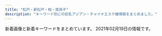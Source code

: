 ```yaml
---
title: "松戸・新松戸・柏・我孫子"
description: "キーワード別にの巨乳アジアン・チャイナエステ嬢情報をまとめました。"
---
```


新着画像と新着キーワードをまとめています。
2021年02月19日の情報です。

<DmmAffiliateIns />
<KeywordTable
  shops={
    [
    {
        "name": "Abigale\u30fb\u30a2\u30d3\u30ac\u30ec",
        "station": "JR\u677e\u6238\u99c5\u897f\u53e3",
        "img_links": [],
        "keywords": {},
        "url": "http://abigale.xyz.mn/"
    },
    {
        "img_links": [
            "http://www.deli-jojo.link/img/yuki1.jpg",
            "http://www.deli-jojo.link/img/yuki2.jpg",
            "http://www.deli-jojo.link/images/6.jpg",
            "http://www.deli-jojo.link/images/7.jpg",
            "http://www.deli-jojo.link/images/sys2.png",
            "http://www.deli-jojo.link/images/interior_t.jpg",
            "http://www.deli-jojo.link/img/bin1.jpg",
            "http://www.deli-jojo.link/images/rec1.png",
            "http://www.deli-jojo.link/images/ta.jpg",
            "http://www.deli-jojo.link/img/rina1.jpg",
            "http://www.deli-jojo.link/images/int1.png",
            "http://www.deli-jojo.link/images/rec2.png",
            "http://www.deli-jojo.link/images/int2.png",
            "http://www.deli-jojo.link/images/staff_t.jpg",
            "http://www.deli-jojo.link/images/1.jpg",
            "http://www.deli-jojo.link/images/8.jpg",
            "http://www.deli-jojo.link/images/news.jpg",
            "http://www.deli-jojo.link/images/concept.jpg",
            "http://www.deli-jojo.link/images/3.jpg",
            "http://www.deli-jojo.link/img/yuri1.jpg",
            "http://www.deli-jojo.link/images/5.jpg",
            "http://www.deli-jojo.link/images/head.jpg",
            "http://www.deli-jojo.link/images/mobile.jpg",
            "http://www.deli-jojo.link/images/line.png",
            "http://www.deli-jojo.link/images/sys1.png",
            "http://www.deli-jojo.link/img/nami1.jpg",
            "http://www.deli-jojo.link/img/ruka1.jpg"
        ],
        "name": "\u5929\u4f7f",
        "url": "http://www.deli-jojo.link/",
        "station": "JR\u67cf\u99c5\u897f\u53e3",
        "keywords": {}
    },
    {
        "img_links": [],
        "station": "JR\u67cf\u99c5\u5357\u53e3",
        "name": "MORE\u30fb\u30e2\u30a2",
        "keywords": {},
        "url": "http://more.esthe.me/"
    },
    {
        "station": "JR\u67cf\u99c5\u6771\u53e3",
        "name": "\u67cf Spring",
        "keywords": {
            "92": 1,
            "G": 1,
            "84": 1,
            "E": 1,
            "90": 2,
            "89": 1,
            "D": 2,
            "C": 3,
            "85": 3
        },
        "url": "http://chun.relaxjp.com/",
        "img_links": [
            "http://chun.relaxjp.com/css/staff/staff007-a.png",
            "http://chun.relaxjp.com/css/staff/staff21-a.png",
            "http://chun.relaxjp.com/css/nav/change-003.jpg",
            "http://chun.relaxjp.com/css/huabian.png",
            "http://chun.relaxjp.com/css/nav/change-002.jpg",
            "http://chun.relaxjp.com/css/staff/staff010-a.png",
            "http://chun.relaxjp.com/css/staff/staff004-a.png",
            "http://chun.relaxjp.com/css/staff/staff0010-b.png",
            "http://chun.relaxjp.com/css/top-right03.png",
            "http://chun.relaxjp.com/css/staff/staff002-a.png",
            "http://chun.relaxjp.com/css/staff/staff002-b.png",
            "http://chun.relaxjp.com/css/nav/change-001.jpg",
            "http://chun.relaxjp.com/css/staff-left01.png",
            "http://chun.relaxjp.com/css/nav/change-005.jpg",
            "http://chun.relaxjp.com/css/nav/nav-005.jpg",
            "http://chun.relaxjp.com/css/nav/nav-001.jpg",
            "http://chun.relaxjp.com/css/nav/change-006.jpg",
            "http://chun.relaxjp.com/css/nav/nav-003.jpg",
            "http://chun.relaxjp.com/css/staff/staff004-b.png",
            "http://chun.relaxjp.com/css/nav/nav-004.jpg",
            "http://chun.relaxjp.com/css/staff/staff007-b.png",
            "http://chun.relaxjp.com/css/nav/nav-006.jpg",
            "http://chun.relaxjp.com/css/staff/staff16-a.png",
            "http://chun.relaxjp.com/css/staff/staff15-b.png",
            "http://chun.relaxjp.com/css/tel01.png",
            "http://chun.relaxjp.com/css/staff/staff15-a.png",
            "http://chun.relaxjp.com/css/staff/staff0012-b.png",
            "http://chun.relaxjp.com/css/nav/nav-002.jpg",
            "http://chun.relaxjp.com/css/top-right0003.png",
            "http://chun.relaxjp.com/css/osusume-08.png",
            "http://chun.relaxjp.com/css/top-left02.png",
            "http://chun.relaxjp.com/css/staff/staff16-b.png",
            "http://chun.relaxjp.com/css/nav/change-004.jpg"
        ]
    },
    {
        "name": "\u30cf\u30c1\u30df\u30c4",
        "keywords": {
            "87": 5,
            "C": 1,
            "85": 1,
            "D": 7,
            "86": 2
        },
        "url": "http://www.blue.esjp.info/",
        "station": "JR\u6211\u5b6b\u5b50\u99c5\u5317\u53e3",
        "img_links": [
            "http://www.blue.esjp.info/files/019-02.jpg",
            "http://www.blue.esjp.info/files/018.jpg",
            "http://www.blue.esjp.info/images/bj3.png",
            "http://www.blue.esjp.info/files/009.jpg",
            "http://www.blue.esjp.info/images/shop/shop03.png",
            "http://www.blue.esjp.info/images/staff_line.png",
            "http://www.blue.esjp.info/images/top.png",
            "http://www.blue.esjp.info/images/infor.png",
            "http://www.blue.esjp.info/files/001-02.jpg",
            "http://www.blue.esjp.info/images/shop/shop02.png",
            "http://www.blue.esjp.info/files/017-02.jpg",
            "http://www.blue.esjp.info/files/009-02.jpg",
            "http://www.blue.esjp.info/files/006.jpg",
            "http://www.blue.esjp.info/files/019.jpg",
            "http://www.blue.esjp.info/files/017.jpg",
            "http://www.blue.esjp.info/images/girl-z2.jpg",
            "http://www.blue.esjp.info/files/011.jpg",
            "http://www.blue.esjp.info/images/shop/shop04.png",
            "http://www.blue.esjp.info/files/006-02.jpg",
            "http://www.blue.esjp.info/images/shop/shop01.png",
            "http://www.blue.esjp.info/files/005-02.jpg",
            "http://www.blue.esjp.info/files/011-02.jpg",
            "http://www.blue.esjp.info/images/girl-z1.jpg",
            "http://www.blue.esjp.info/files/005.jpg",
            "http://www.blue.esjp.info/images/tit-infor.png",
            "http://www.blue.esjp.info/files/001.jpg",
            "http://www.blue.esjp.info/images/link_line.png",
            "http://www.blue.esjp.info/files/018-02.jpg",
            "http://www.blue.esjp.info/images/mobile.png",
            "http://www.blue.esjp.info/images/top_sche.png"
        ]
    },
    {
        "img_links": [
            "http://www.etoile.iesjp.com/images/m-top-right04.jpg",
            "http://www.etoile.iesjp.com/images/m-right.jpg",
            "http://www.etoile.iesjp.com/files/004-02.jpg",
            "http://www.etoile.iesjp.com/files/007.jpg",
            "http://www.etoile.iesjp.com/files/008-02.jpg",
            "http://www.etoile.iesjp.com/files/009-02.jpg",
            "http://www.etoile.iesjp.com/images/m-top03.jpg",
            "http://www.etoile.iesjp.com/files/008.jpg",
            "http://www.etoile.iesjp.com/files/006-02.jpg",
            "http://www.etoile.iesjp.com/images/m-yejiao.jpg",
            "http://www.etoile.iesjp.com/images/top-left01.jpg",
            "http://www.etoile.iesjp.com/files/004.jpg",
            "http://www.etoile.iesjp.com/images/m-top-right01.jpg",
            "http://www.etoile.iesjp.com/files/007-02.jpg",
            "http://www.etoile.iesjp.com/files/003-02.jpg",
            "http://www.etoile.iesjp.com/files/001.jpg",
            "http://www.etoile.iesjp.com/files/002.jpg",
            "http://www.etoile.iesjp.com/images/call.png",
            "http://www.etoile.iesjp.com/files/002-02.jpg",
            "http://www.etoile.iesjp.com/images/m-head.jpg",
            "http://www.etoile.iesjp.com/files/009.jpg",
            "http://www.etoile.iesjp.com/files/001-02.jpg",
            "http://www.etoile.iesjp.com/files/006.jpg",
            "http://www.etoile.iesjp.com/files/005.jpg",
            "http://www.etoile.iesjp.com/photo_news/upimg/1814960051da973515_0.jpg",
            "http://www.etoile.iesjp.com/images/m-top-right03.jpg",
            "http://www.etoile.iesjp.com/files/005-02.jpg",
            "http://www.etoile.iesjp.com/images/m-left.jpg",
            "http://www.etoile.iesjp.com/files/003.jpg",
            "http://www.etoile.iesjp.com/images/m-top-right02.jpg",
            "http://www.etoile.iesjp.com/images/m-top02.jpg"
        ],
        "keywords": {
            "86": 2,
            "88": 4,
            "89": 2,
            "C": 2,
            "F": 2,
            "87": 10,
            "E": 6,
            "D": 8
        },
        "station": "JR\u67cf\u99c5\u6771\u53e3",
        "url": "http://www.etoile.iesjp.com/",
        "name": "Etoile\uff5e\u30a8\u30c8\u30ef\u30fc\u30eb"
    },
    {
        "station": "JR\u65b0\u677e\u6238\u99c5\u6771\u53e3",
        "img_links": [],
        "keywords": {},
        "url": "https://js.uouono.com/",
        "name": "\u30b8\u30e3\u30b9\u30df\u30f3"
    },
    {
        "img_links": [
            "http://aozora.iest.jp/layer/images/top/top_02.jpg",
            "http://aozora.iest.jp/images/ser4.jpg",
            "http://aozora.iest.jp/images/staff_bj4.png",
            "http://aozora.iest.jp/layer/images/top/top_03.jpg",
            "http://aozora.iest.jp/images/ser1.jpg",
            "http://aozora.iest.jp/layer/images/top/top_08.png",
            "http://aozora.iest.jp/layer/images/top/top_01.jpg",
            "http://aozora.iest.jp/images/1.jpg",
            "http://aozora.iest.jp/images/staff_04.jpg",
            "http://aozora.iest.jp/layer/images/top/top_05.jpg",
            "http://aozora.iest.jp/images/s_info.png",
            "http://aozora.iest.jp/images/staff_08.jpg",
            "http://aozora.iest.jp/images/top2.jpg",
            "http://aozora.iest.jp/images/staff_bj1.png",
            "http://aozora.iest.jp/images/ser3.jpg",
            "http://aozora.iest.jp/images/staff_01.jpg",
            "http://aozora.iest.jp/images/s_service.png",
            "http://aozora.iest.jp/images/top1.jpg",
            "http://aozora.iest.jp/layer/images/top/top_04.jpg",
            "http://aozora.iest.jp/layer/images/top/top_06.jpg",
            "http://aozora.iest.jp/images/staff_06.jpg",
            "http://aozora.iest.jp/images/info.png",
            "http://aozora.iest.jp/images/staff_02.jpg",
            "http://aozora.iest.jp/images/wenzi-staff.png",
            "http://aozora.iest.jp/images/staff_07.jpg",
            "http://aozora.iest.jp/layer/images/top.jpg",
            "http://aozora.iest.jp/images/ser2.jpg"
        ],
        "name": "\u9752\u7a7a",
        "station": "\u516b\u67f1\u99c5\u5317\u53e3",
        "url": "http://aozora.iest.jp/",
        "keywords": {
            "87": 6,
            "86": 6,
            "85": 6
        }
    },
    {
        "img_links": [
            "http://www.no1-massage.xyz/files/035.jpg",
            "http://www.no1-massage.xyz/files/029-02.jpg",
            "http://www.no1-massage.xyz/files/026.jpg",
            "http://www.no1-massage.xyz/files/032.jpg",
            "http://www.no1-massage.xyz/files/033-02.jpg",
            "http://www.no1-massage.xyz/files/017-02.jpg",
            "http://www.no1-massage.xyz/files/017.jpg",
            "http://www.no1-massage.xyz/files/027.jpg",
            "http://www.no1-massage.xyz/images/top.png",
            "http://www.no1-massage.xyz/files/030-02.jpg",
            "http://www.no1-massage.xyz/files/034.jpg",
            "http://www.no1-massage.xyz/files/024.jpg",
            "http://www.no1-massage.xyz/files/027-02.jpg",
            "http://www.no1-massage.xyz/files/036-02.jpg",
            "http://www.no1-massage.xyz/files/012.jpg",
            "http://www.no1-massage.xyz/files/034-02.jpg",
            "http://www.no1-massage.xyz/files/022.jpg",
            "http://www.no1-massage.xyz/files/020.jpg",
            "http://www.no1-massage.xyz/files/029.jpg",
            "http://www.no1-massage.xyz/images/link_s.png",
            "http://www.no1-massage.xyz/files/024-02.jpg",
            "http://www.no1-massage.xyz/files/020-02.jpg",
            "http://www.no1-massage.xyz/files/025.jpg",
            "http://www.no1-massage.xyz/files/031-02.jpg",
            "http://www.no1-massage.xyz/files/028-02.jpg",
            "http://www.no1-massage.xyz/files/030.jpg",
            "http://www.no1-massage.xyz/files/031.jpg",
            "http://www.no1-massage.xyz/files/037-02.jpg",
            "http://www.no1-massage.xyz/files/028.jpg",
            "http://www.no1-massage.xyz/images/staff_s.png",
            "http://www.no1-massage.xyz/files/033.jpg",
            "http://www.no1-massage.xyz/files/025-02.jpg",
            "http://www.no1-massage.xyz/files/012-02.jpg",
            "http://www.no1-massage.xyz/files/036.jpg",
            "http://www.no1-massage.xyz/files/022-02.jpg",
            "http://www.no1-massage.xyz/files/026-02.jpg",
            "http://www.no1-massage.xyz/files/035-02.jpg",
            "http://www.no1-massage.xyz/files/037.jpg",
            "http://www.no1-massage.xyz/images/news.jpg",
            "http://www.no1-massage.xyz/files/021-02.jpg",
            "http://www.no1-massage.xyz/files/021.jpg",
            "http://www.no1-massage.xyz/files/032-02.jpg"
        ],
        "keywords": {
            "D": 28,
            "88": 2,
            "F": 2,
            "C": 8,
            "84": 2,
            "83": 4,
            "86": 14,
            "87": 14,
            "85": 2
        },
        "station": "\u938c\u30f6\u8c37\u99c5\u6771\u53e3",
        "url": "http://www.no1-massage.xyz/",
        "name": "No.1 -\u30ca\u30f3\u30d0\u30fc\u30ef\u30f3-"
    },
    {
        "name": "\u30aa\u30a2\u30b7\u30b9\uff5eOasis\uff5e",
        "station": "\u938c\u30f6\u8c37\u99c5\u6771\u53e3",
        "url": "http://www.oasis.masg.info/",
        "img_links": [
            "http://www.oasis.masg.info/images/r2.jpg",
            "http://www.oasis.masg.info/images/s_link.png",
            "http://www.oasis.masg.info/images/news.png",
            "http://www.oasis.masg.info/files/001.jpg",
            "http://www.oasis.masg.info/images/face.png",
            "http://www.oasis.masg.info/images/r1.jpg",
            "http://www.oasis.masg.info/images/pick.png",
            "http://www.oasis.masg.info/files/009.jpg",
            "http://www.oasis.masg.info/images/bj2.jpg",
            "http://www.oasis.masg.info/files/006.jpg",
            "http://www.oasis.masg.info/files/003.jpg",
            "http://www.oasis.masg.info/files/012.jpg",
            "http://www.oasis.masg.info/images/shop/shop01.jpg",
            "http://www.oasis.masg.info/images/shop/shop02.jpg",
            "http://www.oasis.masg.info/files/013.jpg",
            "http://www.oasis.masg.info/files/010.jpg",
            "http://www.oasis.masg.info/files/005.jpg",
            "http://www.oasis.masg.info/files/002.jpg",
            "http://www.oasis.masg.info/files/004.jpg",
            "http://www.oasis.masg.info/files/011.jpg",
            "http://www.oasis.masg.info/images/end.png",
            "http://www.oasis.masg.info/images/shop/shop03.jpg",
            "http://www.oasis.masg.info/images/s_staff.png",
            "http://www.oasis.masg.info/files/008.jpg",
            "http://www.oasis.masg.info/images/r4.jpg",
            "http://www.oasis.masg.info/images/r5.jpg",
            "http://www.oasis.masg.info/images/top.png",
            "http://www.oasis.masg.info/images/shop/shop04.jpg"
        ],
        "keywords": {
            "86": 4,
            "87": 5,
            "C": 3,
            "88": 1,
            "D": 9,
            "85": 2
        }
    },
    {
        "img_links": [
            "http://20.iest.xyz/css/nav/nav02.png",
            "http://20.iest.xyz/css/staff21.jpg",
            "http://20.iest.xyz/css/staff016.jpg",
            "http://20.iest.xyz/css/staff/staff21.jpg",
            "http://20.iest.xyz/css/staff20.jpg",
            "http://20.iest.xyz/css/nav/nav05.png",
            "http://20.iest.xyz/css/top0001.jpg",
            "http://20.iest.xyz/css/staff/staff23.jpg",
            "http://20.iest.xyz/css/staff/staff25.jpg",
            "http://20.iest.xyz/css/staff/staff22.jpg",
            "http://20.iest.xyz/css/staff/staff24.jpg",
            "http://20.iest.xyz/css/nav/nav01.png",
            "http://20.iest.xyz/css/staff19.jpg",
            "http://20.iest.xyz/css/tel01.png",
            "http://20.iest.xyz/css/top04.jpg",
            "http://20.iest.xyz/css/staff/staff019.jpg",
            "http://20.iest.xyz/css/nav/nav04.png",
            "http://20.iest.xyz/css/nav/nav03.png",
            "http://20.iest.xyz/css/nav/nav06.png"
        ],
        "keywords": {
            "87": 1,
            "E": 4,
            "89": 1,
            "88": 2,
            "86": 2,
            "D": 2
        },
        "station": "JR\u677e\u6238\u99c5\u897f\u53e3",
        "name": "\u30ad\u30e9\u30ad\u30e9",
        "url": "http://20.iest.xyz/"
    },
    {
        "img_links": [
            "http://ikoi-teien.info/images/1.jpg",
            "http://ikoi-teien.info/images/a06.jpg",
            "http://ikoi-teien.info/images/a09.jpg",
            "http://ikoi-teien.info/images/a07.jpg",
            "http://ikoi-teien.info/images/g0.jpg",
            "http://ikoi-teien.info/images/g1.jpg",
            "http://ikoi-teien.info/images/mobile.jpg",
            "http://ikoi-teien.info/images/a10.jpg",
            "http://ikoi-teien.info/images/top.jpg",
            "http://ikoi-teien.info/images/tisato.jpg",
            "http://ikoi-teien.info/images/s1.jpg",
            "http://ikoi-teien.info/images/s2.jpg",
            "http://ikoi-teien.info/images/zi_staff.png"
        ],
        "name": "\u61a9\u3044\u306e\u5ead\u5712",
        "keywords": {
            "C": 8
        },
        "url": "http://ikoi-teien.info/",
        "station": "JR\u677e\u6238\u99c5\u6771\u53e3"
    },
    {
        "keywords": {
            "83": 4,
            "89": 6,
            "C": 10,
            "88": 4,
            "85": 6,
            "E": 3,
            "\u4e73": 1,
            "\u80f8": 1,
            "D": 6
        },
        "name": "\u98a8\u697d\u91cc",
        "img_links": [
            "http://www.f-relax.info/images/04.jpg",
            "http://www.f-relax.info/s/images/icon_info.png",
            "http://www.f-relax.info/images/r02.jpg",
            "http://www.f-relax.info/images/line.jpg",
            "http://www.f-relax.info/images/icon_covergirl.png",
            "http://www.f-relax.info/girl/09.jpg",
            "http://www.f-relax.info/images/upload/thumb/b4a26ca05246874e.jpg",
            "http://www.f-relax.info/images/upload/thumb/745db262d88a81a1.jpg",
            "http://www.f-relax.info/girl/01.jpg",
            "http://www.f-relax.info/images/icon_info.png",
            "http://www.f-relax.info/images/upload/74cead40c075ac87.jpg",
            "http://www.f-relax.info/images/upload/thumb/bcd6f84a5b94eef3.jpg",
            "http://www.f-relax.info/images/upload/thumb/22a60a64e55c8ac5.jpg",
            "http://www.f-relax.info/s/images/icon_staff.png",
            "http://www.f-relax.info/images/upload/thumb/74cead40c075ac87.jpg",
            "http://www.f-relax.info/images/upload/thumb/b9878b9ef72df6a4.jpg",
            "http://www.f-relax.info/images/upload/9e5569f2e80ca2f1.jpg",
            "http://www.f-relax.info/images/upload/ea6361498f69fd6d.jpg",
            "http://www.f-relax.info/images/upload/thumb/ea6361498f69fd6d.jpg",
            "http://www.f-relax.info/images/index_09.jpg",
            "http://www.f-relax.info/images/icon_topics.png",
            "http://www.f-relax.info/images/icon_tel.png",
            "http://www.f-relax.info/images/info_15.jpg",
            "http://www.f-relax.info/images/index_13.jpg",
            "http://www.f-relax.info/images/acc_01.jpg",
            "http://www.f-relax.info/images/upload/7671fb5373806ec5.jpg",
            "http://www.f-relax.info/images/upload/thumb/e14b15ba5dcba53e.jpg",
            "http://www.f-relax.info/images/upload/thumb/50efc8d98a88b6e4.jpg",
            "http://www.f-relax.info/images/r04.jpg",
            "http://www.f-relax.info/s/images/icon_tel.png",
            "http://www.f-relax.info/images/upload/thumb/e453e3ea4fb35a5d.jpg",
            "http://www.f-relax.info/images/03.jpg",
            "http://www.f-relax.info/images/staff_15.jpg",
            "http://www.f-relax.info/images/index_10.jpg",
            "http://www.f-relax.info/images/upload/thumb/c786e3e54afda3ec.jpg",
            "http://www.f-relax.info/images/index_15.jpg",
            "http://www.f-relax.info/images/upload/thumb/fe8ffcda2a9e6d0c.jpg",
            "http://www.f-relax.info/images/upload/f3d7b39c6d7abb73.jpg",
            "http://www.f-relax.info/images/index_02.jpg",
            "http://www.f-relax.info/images/upload/thumb/b35205931d430e00.jpg",
            "http://www.f-relax.info/images/upload/745db262d88a81a1.jpg",
            "http://www.f-relax.info/images/icon_top.png",
            "http://www.f-relax.info/images/upload/thumb/7671fb5373806ec5.jpg",
            "http://www.f-relax.info/images/upload/thumb/5a2e6e19462584a5.jpg",
            "http://www.f-relax.info/images/02.jpg",
            "http://www.f-relax.info/images/upload/thumb/d7f4cbf6691ac12e.jpg",
            "http://www.f-relax.info/images/upload/d7f4cbf6691ac12e.jpg",
            "http://www.f-relax.info/images/index_05.jpg",
            "http://www.f-relax.info/images/upload/thumb/2c3e8d2ff71e3e7d.jpg",
            "http://www.f-relax.info/images/upload/thumb/6dfdb0bfcfd9c1f5.jpg",
            "http://www.f-relax.info/images/upload/169794904bc8bb96.jpg",
            "http://www.f-relax.info/images/upload/1323c4d0de00e1ae.jpg",
            "http://www.f-relax.info/images/upload/thumb/46adb9f955407e7d.jpg",
            "http://www.f-relax.info/images/upload/thumb/06d312c8ef897f57.jpg",
            "http://www.f-relax.info/images/upload/5a2e6e19462584a5.jpg",
            "http://www.f-relax.info/images/rec_15.jpg",
            "http://www.f-relax.info/images/upload/thumb/1323c4d0de00e1ae.jpg",
            "http://www.f-relax.info/images/index_19.jpg",
            "http://www.f-relax.info/images/index_04.jpg",
            "http://www.f-relax.info/s/images/icon_top.png",
            "http://www.f-relax.info/images/index_07.jpg",
            "http://www.f-relax.info/images/upload/thumb/9e5569f2e80ca2f1.jpg",
            "http://www.f-relax.info/images/upload/thumb/b2fbaab04713ae61.jpg",
            "http://www.f-relax.info/images/rec.jpg",
            "http://www.f-relax.info/images/upload/thumb/f3d7b39c6d7abb73.jpg",
            "http://www.f-relax.info/images/index_03.jpg",
            "http://www.f-relax.info/images/upload/thumb/348a80b9eaf5af17.jpg",
            "http://www.f-relax.info/images/index_18.jpg",
            "http://www.f-relax.info/images/r01.jpg",
            "http://www.f-relax.info/images/index_08.jpg",
            "http://www.f-relax.info/images/r03.jpg",
            "http://www.f-relax.info/images/icon_staff.png",
            "http://www.f-relax.info/images/index_11.jpg",
            "http://www.f-relax.info/s/images/icon_topics.png",
            "http://www.f-relax.info/images/upload/thumb/169794904bc8bb96.jpg",
            "http://www.f-relax.info/images/index_14.jpg",
            "http://www.f-relax.info/images/index_01.jpg",
            "http://www.f-relax.info/images/01.jpg",
            "http://www.f-relax.info/images/index_06.jpg"
        ],
        "station": "JR\u65b0\u677e\u6238\u99c5",
        "url": "http://www.f-relax.info/"
    },
    {
        "img_links": [
            "http://d1lxhc4jvstzrp.cloudfront.net/themes/japanBlue_608da8e7/images/link.png"
        ],
        "name": "\u697d\u697d",
        "keywords": {},
        "url": "http://www.peachqueen.info/",
        "station": "JR\u6211\u5b6b\u5b50\u99c5\u5357\u53e3"
    },
    {
        "name": "\u862d\u306e\u82b1",
        "url": "http://ran.est.cm/",
        "img_links": [
            "http://ran.est.cm/photos/sites/67/2020/10/2020102102090322.jpg",
            "http://ran.est.cm/images/room3.jpg",
            "http://ran.est.cm/photos/sites/67/2020/07/2020070605424075.jpg",
            "http://ran.est.cm/images/room1.jpg",
            "http://ran.est.cm/images/s_staff.png",
            "http://ran.est.cm/images/girl-z2.jpg",
            "http://ran.est.cm/photos/sites/67/2020/07/2020071705010645.jpg",
            "http://ran.est.cm/photos/sites/67/2020/07/2020070605425221.jpg",
            "http://ran.est.cm/images/room2.jpg",
            "http://ran.est.cm/images/room4.jpg",
            "http://ran.est.cm/photos/sites/67/2020/07/2020070605425151.jpg",
            "http://ran.est.cm/images/service.jpg",
            "http://ran.est.cm/photos/sites/67/2020/07/2020070605425355.jpg",
            "http://ran.est.cm/images/girl-z1.jpg",
            "http://ran.est.cm/photos/sites/67/2020/09/2020091805522177.jpg",
            "http://ran.est.cm/images/top.jpg",
            "http://ran.est.cm/images/s_news.png",
            "http://ran.est.cm/images/s_mobile.png",
            "http://ran.est.cm/images/s_pick.png"
        ],
        "keywords": {
            "86": 3,
            "D": 6,
            "88": 2,
            "E": 1,
            "87": 2,
            "C": 14
        },
        "station": "JR\u5929\u738b\u53f0\u99c5\u5357\u53e3"
    },
    {
        "url": "http://cucura.jpn.cm/",
        "img_links": [
            "http://cucura.jpn.cm/photos/sites/38/2019/01/2019011118544338.jpg",
            "http://cucura.jpn.cm/photos/sites/38/2019/01/2019011118544320.jpg",
            "http://cucura.jpn.cm/photos/sites/38/2019/06/2019061818212964.jpg",
            "http://cucura.jpn.cm/photos/sites/38/2020/05/2020051915203340.jpg",
            "http://cucura.jpn.cm/images/mobile.jpg",
            "http://cucura.jpn.cm/photos/sites/38/2019/01/2019011118544192.jpg",
            "http://cucura.jpn.cm/photos/sites/38/2020/06/2020061212481651.jpg",
            "http://cucura.jpn.cm/images/room2.jpg",
            "http://cucura.jpn.cm/photos/sites/38/2020/06/2020061614532971.jpg",
            "http://cucura.jpn.cm/images/room4.jpg",
            "http://cucura.jpn.cm/photos/sites/38/2020/11/2020110412483410.jpg",
            "http://cucura.jpn.cm/photos/sites/38/2019/06/2019061911111315.jpg",
            "http://cucura.jpn.cm/photos/sites/38/2020/04/2020042818525231.jpg",
            "http://cucura.jpn.cm/photos/sites/38/2019/01/2019011118544274.jpg",
            "http://cucura.jpn.cm/photos/sites/38/2021/02/202102081205187.jpg",
            "http://cucura.jpn.cm/photos/sites/38/2020/09/2020092417191484.jpg",
            "http://cucura.jpn.cm/photos/sites/38/2020/04/2020040410210785.jpg",
            "http://cucura.jpn.cm/images/staff_bj3.jpg",
            "http://cucura.jpn.cm/photos/sites/38/2020/10/2020101017351457.jpg",
            "http://cucura.jpn.cm/photos/sites/38/2020/08/202008021048430.jpg",
            "http://cucura.jpn.cm/photos/sites/38/2019/01/2019011118544314.jpg",
            "http://cucura.jpn.cm/photos/sites/38/2019/01/201901111854428.jpg",
            "http://cucura.a1.ies.bz/upload/sites/38/2021/02/202102081205187.jpg",
            "http://cucura.jpn.cm/photos/sites/38/2020/07/2020072712304399.jpg",
            "http://cucura.jpn.cm/photos/sites/38/2020/08/202008121022473.jpg",
            "http://cucura.jpn.cm/photos/sites/38/2020/11/2020111613351458.jpg",
            "http://cucura.jpn.cm/photos/sites/38/2019/06/2019061810373645.jpg",
            "http://cucura.jpn.cm/images/s_staff.jpg",
            "http://cucura.jpn.cm/images/nbj3.jpg",
            "http://cucura.jpn.cm/images/top.png",
            "http://cucura.jpn.cm/photos/sites/38/2020/06/2020091814003142.jpg",
            "http://cucura.jpn.cm/images/room1.jpg",
            "http://cucura.jpn.cm/images/s_link.jpg",
            "http://cucura.jpn.cm/images/s_news.jpg",
            "http://cucura.jpn.cm/images/room3.jpg"
        ],
        "name": "Cucura \uff5e\u30ad\u30e5\u30ad\u30e5\u30e9\uff5e",
        "station": "JR\u67cf\u99c5\u6771\u53e3",
        "keywords": {
            "E": 3,
            "D": 17,
            "C": 31,
            "85": 5,
            "84": 1,
            "87": 6,
            "86": 7
        }
    },
    {
        "name": "\u30b5\u30a4\u30ec\u30f3\u30c8\u30a6\u30a9\u30fc\u30eb",
        "img_links": [
            "http://silent-wall.xyz.mn/photos/sites/26/2019/11/2019112610413055.jpg",
            "http://silent-wall.xyz.mn/photos/sites/26/2021/02/2021020611184383.jpg",
            "http://silent-wall.xyz.mn/images/nbj3.jpg",
            "http://silent-wall.xyz.mn/photos/sites/26/2019/11/2019110209065231.jpg",
            "http://silent-wall.xyz.mn/photos/sites/26/2019/06/2019061112474010.jpg",
            "http://silent-wall.xyz.mn/images/room1.jpg",
            "http://silent-wall.xyz.mn/photos/sites/26/2019/06/2019061013003011.jpg",
            "http://silent-wall.xyz.mn/images/bj3.jpg",
            "http://silent-wall.xyz.mn/photos/sites/26/2019/07/201907251103550.jpg",
            "http://silent-wall.xyz.mn/photos/sites/26/2020/09/2020091911085692.jpg",
            "http://silent-wall.xyz.mn/images/room4.jpg",
            "http://silent-wall.xyz.mn/images/mail.jpg",
            "http://silent-wall.xyz.mn/images/news.jpg",
            "http://silent-wall.xyz.mn/images/pick.jpg",
            "http://silent-wall.xyz.mn/photos/sites/26/2021/02/2021021812054752.jpg",
            "http://silent-wall.xyz.mn/images/room3.jpg",
            "http://silent-wall.xyz.mn/images/nei1-3.jpg",
            "http://silent-wall.xyz.mn/photos/sites/26/2019/06/2019061013003626.jpg",
            "http://silent-wall.xyz.mn/photos/sites/26/2019/05/2019052619312725.jpg",
            "http://silent-wall.xyz.mn/images/nbj1.jpg",
            "http://silent-wall.xyz.mn/photos/sites/26/2019/06/2019060814103073.jpg",
            "http://silent-wall.xyz.mn/photos/sites/26/2019/01/2019010421363971.jpeg",
            "http://silent-wall.xyz.mn/images/mobile.jpg",
            "http://silent-wall.xyz.mn/images/s_staff.jpg",
            "http://silent-wall.xyz.mn/photos/sites/26/2019/06/2019060812033719.jpg",
            "http://silent-wall.xyz.mn/photos/sites/26/2019/06/2019061616372934.jpg",
            "http://silent-wall.xyz.mn/images/room2.jpg",
            "http://silent-wall.xyz.mn/photos/sites/26/2019/06/2019060819212459.jpg",
            "http://silent-wall.xyz.mn/photos/sites/26/2020/10/2020101116211538.jpg",
            "http://silent-wall.xyz.mn/photos/sites/26/2019/06/2019061012562797.jpg",
            "http://silent-wall.xyz.mn/photos/sites/26/2019/05/2019052619312840.jpg",
            "http://silent-wall.xyz.mn/photos/sites/26/2019/05/2019051213110435.jpg",
            "http://silent-wall.xyz.mn/images/top.jpg",
            "http://silent-wall.xyz.mn/photos/sites/26/2019/05/2019061013025963.jpg",
            "http://silent-wall.xyz.mn/images/tu.jpg",
            "http://silent-wall.xyz.mn/photos/sites/26/2019/05/201905121311038.jpg",
            "http://silent-wall.xyz.mn/photos/sites/26/2019/06/2019062912023976.jpg",
            "http://silent-wall.xyz.mn/images/bj1.jpg"
        ],
        "keywords": {
            "86": 8,
            "85": 2,
            "88": 1,
            "84": 1,
            "E": 1,
            "83": 1,
            "C": 29,
            "87": 5,
            "D": 13
        },
        "station": "JR\u67cf\u99c5\u6771\u53e3",
        "url": "http://silent-wall.xyz.mn/"
    },
    {
        "img_links": [
            "http://rlx-heal.com/css/tel01.png",
            "http://rlx-heal.com/css/staff/new.jpg",
            "http://rlx-heal.com/css/nav/nav-006.jpg",
            "http://rlx-heal.com/staff/sora/01.jpg",
            "http://rlx-heal.com/css/nav/nav-004.jpg",
            "http://rlx-heal.com/css/nav/nav-002.jpg",
            "http://rlx-heal.com/staff/momo/01.jpg",
            "http://rlx-heal.com/staff/mai/01.jpg",
            "http://rlx-heal.com/staff/ai/01.jpg",
            "http://rlx-heal.com/css/top02.jpg",
            "http://rlx-heal.com/css/staff/up.jpg",
            "http://rlx-heal.com/css/nav/nav-005.jpg",
            "http://rlx-heal.com/staff/rina/01.jpg",
            "http://rlx-heal.com/css/top-left02.jpg",
            "http://rlx-heal.com/css/top-left0001.jpg",
            "http://rlx-heal.com/css/nav/nav-003.jpg",
            "http://rlx-heal.com/staff/nana/01.jpg",
            "http://rlx-heal.com/css/nav/nav-001.jpg"
        ],
        "keywords": {},
        "station": "JR\u677e\u6238\u99c5\u897f\u53e3",
        "url": "http://rlx-heal.com/",
        "name": "Amanda"
    },
    {
        "url": "http://sakura-sakura.work/",
        "name": "\u3055\u304f\u3089",
        "keywords": {
            "85": 2,
            "D": 1,
            "86": 4,
            "83": 2,
            "E": 1,
            "88": 4,
            "C": 13
        },
        "station": "\u521d\u5bcc\u99c5",
        "img_links": [
            "http://sakura-sakura.work/img/sta2.jpg",
            "http://sakura-sakura.work/sp/img/s2.jpg",
            "http://sakura-sakura.work/sp/img/pic.jpg",
            "http://sakura-sakura.work/img/mo.png",
            "http://sakura-sakura.work/img/head.jpg",
            "http://sakura-sakura.work/img/fla1.jpg",
            "http://sakura-sakura.work/sp/img/p3.jpg",
            "http://sakura-sakura.work/img/s1.jpg",
            "http://sakura-sakura.work/img/sta5.jpg",
            "http://sakura-sakura.work/sp/img/t-r.jpg",
            "http://sakura-sakura.work/img/s2.jpg",
            "http://sakura-sakura.work/img/botton.jpg",
            "http://sakura-sakura.work/img/sta1.jpg",
            "http://sakura-sakura.work/sp/img/cam.jpg",
            "http://sakura-sakura.work/sp/img/pc.jpg",
            "http://sakura-sakura.work/sp/img/s5.jpg",
            "http://sakura-sakura.work/img/s5.jpg",
            "http://sakura-sakura.work/img/sta6.jpg",
            "http://sakura-sakura.work/img/st5.jpg",
            "http://sakura-sakura.work/sp/img/time.jpg",
            "http://sakura-sakura.work/sp/img/sys.jpg",
            "http://sakura-sakura.work/sp/img/p2.jpg",
            "http://sakura-sakura.work/sp/img/s4.jpg",
            "http://sakura-sakura.work/img/st1.jpg",
            "http://sakura-sakura.work/img/fla2.jpg",
            "http://sakura-sakura.work/sp/img/s1.jpg",
            "http://sakura-sakura.work/sp/img/s6.jpg",
            "http://sakura-sakura.work/sp/img/info.jpg",
            "http://sakura-sakura.work/img/s4.jpg",
            "http://sakura-sakura.work/sp/img/p6.jpg",
            "http://sakura-sakura.work/img/sta4.jpg",
            "http://sakura-sakura.work/sp/img/t-o.jpg",
            "http://sakura-sakura.work/sp/img/tel.jpg",
            "http://sakura-sakura.work/img/s3.jpg",
            "http://sakura-sakura.work/img/fla3.jpg",
            "http://sakura-sakura.work/img/s6.jpg",
            "http://sakura-sakura.work/img/st3.jpg",
            "http://sakura-sakura.work/img/st2.jpg",
            "http://sakura-sakura.work/img/st4.jpg",
            "http://sakura-sakura.work/sp/img/s3.jpg",
            "http://sakura-sakura.work/sp/img/t-a.jpg",
            "http://sakura-sakura.work/sp/img/t-s.jpg",
            "http://sakura-sakura.work/sp/img/t-t.jpg",
            "http://sakura-sakura.work/sp/img/add.jpg",
            "http://sakura-sakura.work/img/sta3.jpg",
            "http://sakura-sakura.work/sp/img/tit.jpg",
            "http://sakura-sakura.work/img/st6.jpg",
            "http://sakura-sakura.work/sp/img/botton.jpg"
        ]
    },
    {
        "name": "U\uff06Me",
        "img_links": [
            "http://www.mens-mizuki.com/files/016.jpg",
            "http://www.mens-mizuki.com/files/001-02.jpg",
            "http://www.mens-mizuki.com/files/0136.jpg",
            "http://www.mens-mizuki.com/files/0129.jpg",
            "http://www.mens-mizuki.com/files/092-02.jpg",
            "http://www.mens-mizuki.com/files/105.jpg",
            "http://www.mens-mizuki.com/files/111.jpg",
            "http://www.mens-mizuki.com/files/0129-02.jpg",
            "http://www.mens-mizuki.com/files/089-02.jpg",
            "http://www.mens-mizuki.com/files/108.jpg",
            "http://www.mens-mizuki.com/files/0133.jpg",
            "http://www.mens-mizuki.com/files/0134.jpg",
            "http://www.mens-mizuki.com/images/s_staff.png",
            "http://www.mens-mizuki.com/files/111-02.jpg",
            "http://www.mens-mizuki.com/files/081-02.jpg",
            "http://www.mens-mizuki.com/files/094.jpg",
            "http://www.mens-mizuki.com/files/009.jpg",
            "http://www.mens-mizuki.com/files/092.jpg",
            "http://www.mens-mizuki.com/images/s_link.png",
            "http://www.mens-mizuki.com/images/top02.jpg",
            "http://www.mens-mizuki.com/files/002.jpg",
            "http://www.mens-mizuki.com/files/009-02.jpg",
            "http://www.mens-mizuki.com/files/105-02.jpg",
            "http://www.mens-mizuki.com/files/0130.jpg",
            "http://www.mens-mizuki.com/files/002-02.jpg",
            "http://www.mens-mizuki.com/files/107.jpg",
            "http://www.mens-mizuki.com/files/079-02.jpg",
            "http://www.mens-mizuki.com/files/0126.jpg",
            "http://www.mens-mizuki.com/files/0134-02.jpg",
            "http://www.mens-mizuki.com/files/0136-02.jpg",
            "http://www.mens-mizuki.com/files/013.jpg",
            "http://www.mens-mizuki.com/images/mobile.jpg",
            "http://www.mens-mizuki.com/files/022-02.jpg",
            "http://www.mens-mizuki.com/images/s_news.png",
            "http://www.mens-mizuki.com/files/081.jpg",
            "http://www.mens-mizuki.com/files/0137-02.jpg",
            "http://www.mens-mizuki.com/images/girl-z2.jpg",
            "http://www.mens-mizuki.com/files/087.jpg",
            "http://www.mens-mizuki.com/files/0137.jpg",
            "http://www.mens-mizuki.com/files/013-02.jpg",
            "http://www.mens-mizuki.com/files/080-02.jpg",
            "http://www.mens-mizuki.com/files/080.jpg",
            "http://www.mens-mizuki.com/files/089.jpg",
            "http://www.mens-mizuki.com/files/0133-02.jpg",
            "http://www.mens-mizuki.com/files/107-02.jpg",
            "http://www.mens-mizuki.com/images/s_mobile.png",
            "http://www.mens-mizuki.com/files/087-02.jpg",
            "http://www.mens-mizuki.com/files/0130-02.jpg",
            "http://www.mens-mizuki.com/files/001.jpg",
            "http://www.mens-mizuki.com/files/016-02.jpg",
            "http://www.mens-mizuki.com/images/top01.jpg",
            "http://www.mens-mizuki.com/files/094-02.jpg",
            "http://www.mens-mizuki.com/files/108-02.jpg",
            "http://www.mens-mizuki.com/files/022.jpg",
            "http://www.mens-mizuki.com/files/0126-02.jpg",
            "http://www.mens-mizuki.com/files/079.jpg",
            "http://www.mens-mizuki.com/files/021-02.jpg",
            "http://www.mens-mizuki.com/images/s_pick.png",
            "http://www.mens-mizuki.com/files/021.jpg",
            "http://www.mens-mizuki.com/images/girl-z1.jpg",
            "http://www.mens-mizuki.com/images/nbj3.jpg"
        ],
        "url": "http://www.mens-mizuki.com/",
        "station": "JR\u677e\u6238\u99c5\u6771\u53e3",
        "keywords": {
            "88": 4,
            "85": 10,
            "E": 2,
            "C": 49,
            "D": 30,
            "84": 2,
            "86": 16,
            "87": 14
        }
    },
    {
        "keywords": {
            "86": 11,
            "88": 1,
            "D": 17,
            "C": 29,
            "E": 4,
            "85": 6,
            "87": 3
        },
        "url": "http://tagurou.xyz.mn/",
        "name": "\u6e80\u5929\u661f",
        "img_links": [
            "http://tagurou.xyz.mn/photos/sites/6/2019/03/2019030418105444.jpg",
            "http://tagurou.xyz.mn/images/s_news.jpg",
            "http://tagurou.xyz.mn/photos/sites/6/2020/03/2020030706483054.jpg",
            "http://tagurou.xyz.mn/photos/sites/6/2019/05/201905231327331.jpg",
            "http://tagurou.xyz.mn/images/mobile.jpg",
            "http://tagurou.xyz.mn/photos/sites/6/2019/03/201903041651535.jpg",
            "http://tagurou.xyz.mn/photos/sites/6/2019/03/201903181033330.jpg",
            "http://tagurou.xyz.mn/photos/sites/6/2019/05/2019051010374753.jpg",
            "http://tagurou.xyz.mn/photos/sites/6/2020/01/2020010910135316.jpg",
            "http://tagurou.xyz.mn/photos/sites/6/2019/12/2019120408461554.jpg",
            "http://tagurou.xyz.mn/images/room3.jpg",
            "http://tagurou.xyz.mn/photos/sites/6/2019/12/2019120408461259.jpg",
            "http://tagurou.xyz.mn/photos/sites/6/2020/03/2020030706483424.jpg",
            "http://tagurou.xyz.mn/images/s_link.jpg",
            "http://tagurou.xyz.mn/photos/sites/6/2020/01/202001030529215.jpg",
            "http://tagurou.xyz.mn/photos/sites/6/2020/11/2020113008475911.jpg",
            "http://tagurou.xyz.mn/photos/sites/6/2019/03/2019030416515471.jpg",
            "http://tagurou.xyz.mn/photos/sites/6/2019/05/201905311324065.jpg",
            "http://tagurou.xyz.mn/photos/sites/6/2019/12/2019122007323851.jpg",
            "http://tagurou.xyz.mn/photos/sites/6/2019/08/201908131018080.jpg",
            "http://tagurou.xyz.mn/photos/sites/6/2019/11/2019110404544922.jpg",
            "http://tagurou.xyz.mn/photos/sites/6/2019/10/2019102414385819.jpg",
            "http://tagurou.xyz.mn/photos/sites/6/2019/11/2019111303001512.jpg",
            "http://tagurou.xyz.mn/photos/sites/6/2019/09/2019091016392780.jpg",
            "http://tagurou.xyz.mn/images/info.jpg",
            "http://tagurou.xyz.mn/images/s_staff.jpg",
            "http://tagurou.xyz.mn/images/room1.jpg",
            "http://tagurou.xyz.mn/images/room2.jpg",
            "http://tagurou.xyz.mn/photos/sites/6/2019/09/2019091016461939.jpg",
            "http://tagurou.xyz.mn/photos/sites/6/2019/09/2019092511413276.jpg",
            "http://tagurou.xyz.mn/photos/sites/6/2019/03/2019030917094368.jpg",
            "http://tagurou.xyz.mn/photos/sites/6/2019/11/2019111303001243.jpg",
            "http://tagurou.xyz.mn/photos/sites/6/2019/10/2019102903281868.jpg",
            "http://tagurou.xyz.mn/images/top.jpg",
            "http://tagurou.xyz.mn/photos/sites/6/2019/11/2019111805350313.jpg",
            "http://tagurou.xyz.mn/images/room4.jpg"
        ],
        "station": "JR\u65b0\u516b\u67f1\u99c5"
    },
    {
        "img_links": [
            "http://koukoku.xyz/pixy/css/nav/nav04.png",
            "http://koukoku.xyz/pixy/css/staff/staff0001-b.jpg",
            "http://koukoku.xyz/pixy/css/staff/staff15-a.jpg",
            "http://koukoku.xyz/pixy/css/staff/staff17-b.jpg",
            "http://koukoku.xyz/pixy/css/staff/staff0002-b.jpg",
            "http://koukoku.xyz/pixy/css/nav/nav05.png",
            "http://koukoku.xyz/pixy/css/staff/staff15-b.jpg",
            "http://koukoku.xyz/pixy/css/staff/staff0002-a.jpg",
            "http://koukoku.xyz/pixy/css/nav/nav02.png",
            "http://koukoku.xyz/pixy/css/nav/nav01.png",
            "http://koukoku.xyz/pixy/css/staff/staff13-a.jpg",
            "http://koukoku.xyz/pixy/css/head.jpg",
            "http://koukoku.xyz/pixy/css/top0001.jpg",
            "http://koukoku.xyz/pixy/css/left.png",
            "http://koukoku.xyz/pixy/css/staff/naiyo01.png",
            "http://koukoku.xyz/pixy/css/nav/nav06.png",
            "http://koukoku.xyz/pixy/css/staff/staff16-a.jpg",
            "http://koukoku.xyz/pixy/css/nav/nav03.png",
            "http://koukoku.xyz/pixy/css/staff/staff10-a.jpg",
            "http://koukoku.xyz/pixy/css/staff/staff07-b.jpg",
            "http://koukoku.xyz/pixy/css/staff/staff17-a.jpg",
            "http://koukoku.xyz/pixy/css/staff/staff16-b.jpg",
            "http://koukoku.xyz/pixy/css/staff/naiyo02.png",
            "http://koukoku.xyz/pixy/css/staff/staff06-a.jpg",
            "http://koukoku.xyz/pixy/css/staff/staff12-a.jpg",
            "http://koukoku.xyz/pixy/css/top02.jpg",
            "http://koukoku.xyz/pixy/css/right.png",
            "http://koukoku.xyz/pixy/css/staff/staff07-a.jpg",
            "http://koukoku.xyz/pixy/css/staff/staff0001-a.jpg",
            "http://koukoku.xyz/pixy/css/top04.jpg"
        ],
        "station": "\u516b\u67f1\u99c5",
        "url": "http://koukoku.xyz/pixy/",
        "keywords": {
            "C": 2,
            "92": 2,
            "E": 2,
            "90": 1,
            "D": 6,
            "88": 1,
            "89": 6
        },
        "name": "\u30d4\u30af\u30b7\u30fc Pixy"
    },
    {
        "station": "JR\u67cf\u99c5\u6771\u53e3",
        "img_links": [
            "http://www.girlgirl.esturl.com/images/slider-img002.jpg",
            "http://www.girlgirl.esturl.com/photo_news/upimg/247256023a97b238da_0.jpg",
            "http://www.girlgirl.esturl.com/photo_news/upimg/262406010cd7cb411f_0.jpg",
            "http://www.girlgirl.esturl.com/images/m2.jpg",
            "http://www.girlgirl.esturl.com/images/m4.jpg",
            "http://www.girlgirl.esturl.com/photo_news/upimg/5575160175b8104563_0.jpg",
            "http://www.girlgirl.esturl.com/photo_news/upimg/103526013fcb0b226d_1.jpg",
            "http://www.girlgirl.esturl.com/images/rsubt6.png",
            "http://www.girlgirl.esturl.com/files/002.jpg",
            "http://www.girlgirl.esturl.com/images/slider-img001.jpg",
            "http://www.girlgirl.esturl.com/photo_news/upimg/103526013fcb0b226d_0.jpg",
            "http://www.girlgirl.esturl.com/photo_news/upimg/61093600fb15169269_0.jpg",
            "http://www.girlgirl.esturl.com/images/rsubt7.png",
            "http://www.girlgirl.esturl.com/images/call_sp.png",
            "http://www.girlgirl.esturl.com/images/m6.jpg",
            "http://www.girlgirl.esturl.com/photo_news/upimg/17574600ea68b098c9_0.jpg",
            "http://www.girlgirl.esturl.com/photo_news/upimg/94871601a0b9e54a8c_0.jpg",
            "http://www.girlgirl.esturl.com/photo_news/upimg/1300360112b827877b_0.jpg",
            "http://www.girlgirl.esturl.com/images/rsubt4.png",
            "http://www.girlgirl.esturl.com/files/003.jpg",
            "http://www.girlgirl.esturl.com/photo_news/upimg/16521600ffed835ae9_0.jpg",
            "http://www.girlgirl.esturl.com/images/m1.jpg",
            "http://www.girlgirl.esturl.com/photo_news/upimg/40377600e285f603fd_0.jpg",
            "http://www.girlgirl.esturl.com/images/rsubt3.png",
            "http://www.girlgirl.esturl.com/images/m3.jpg",
            "http://www.girlgirl.esturl.com/images/b-tel.png",
            "http://www.girlgirl.esturl.com/images/rsubt1.png",
            "http://www.girlgirl.esturl.com/photo_news/upimg/414666020d3661aca5_0.jpg",
            "http://www.girlgirl.esturl.com/files/004.jpg",
            "http://www.girlgirl.esturl.com/images/b-online.png",
            "http://www.girlgirl.esturl.com/images/rsubt5.png",
            "http://www.girlgirl.esturl.com/photo_news/upimg/65456601239fbde7aa_0.jpg",
            "http://www.girlgirl.esturl.com/photo_news/upimg/67375602b33207869f_0.jpg",
            "http://www.girlgirl.esturl.com/images/rsubt2.png"
        ],
        "keywords": {
            "D": 16,
            "88": 8,
            "85": 8,
            "86": 8,
            "C": 8
        },
        "name": "\u30ae\u30e3\u30eb\u30ae\u30e3\u30eb -GirlGirl-",
        "url": "http://www.girlgirl.esturl.com/"
    },
    {
        "url": "http://roarii.esmens.com/",
        "name": "\u30ed\u30fc\u30e4\u30ea",
        "station": "\u516b\u67f1\u99c5\u5317\u53e3",
        "img_links": [
            "http://roarii.esmens.com/css/staff/staff08-a.jpg",
            "http://roarii.esmens.com/css/c001.jpg",
            "http://roarii.esmens.com/css/staff/staff07-a.jpg",
            "http://roarii.esmens.com/css/nav/nav-004.png",
            "http://roarii.esmens.com/css/staff/staff05-a.jpg",
            "http://roarii.esmens.com/css/nav/nav-006.png",
            "http://roarii.esmens.com/css/staff/staff06-b.jpg",
            "http://roarii.esmens.com/css/staff/staff08-b.jpg",
            "http://roarii.esmens.com/css/foot-tel.png",
            "http://roarii.esmens.com/css/staff/staff02-a.jpg",
            "http://roarii.esmens.com/css/nav/nav-002.png",
            "http://roarii.esmens.com/css/nav/nav-003.png",
            "http://roarii.esmens.com/css/nav/nav-001.png",
            "http://roarii.esmens.com/css/tel.png",
            "http://roarii.esmens.com/css/staff/staff010-a.jpg",
            "http://roarii.esmens.com/css/nav/nav-005.png",
            "http://roarii.esmens.com/css/staff/staff06-c.jpg",
            "http://roarii.esmens.com/css/staff/staff07-b.jpg",
            "http://roarii.esmens.com/css/topright0002.jpg",
            "http://roarii.esmens.com/css/staff/staff05-b.jpg",
            "http://roarii.esmens.com/css/staff/staff010-b.jpg"
        ],
        "keywords": {
            "90": 1,
            "93": 1,
            "89": 1,
            "F": 3,
            "D": 2,
            "85": 1,
            "95": 2
        }
    },
    {
        "station": "JR\u677e\u6238\u99c5\u6771\u53e3",
        "img_links": [
            "http://ms-treat.com/staff/mari/01.jpg",
            "http://ms-treat.com/css/nav/nav-002.jpg",
            "http://ms-treat.com/css/nav/nav-005.jpg",
            "http://ms-treat.com/css/top-left0001.jpg",
            "http://ms-treat.com/staff/nana/01.jpg",
            "http://ms-treat.com/staff/mimi/01.jpg",
            "http://ms-treat.com/css/nav/nav-004.jpg",
            "http://ms-treat.com/css/top02.jpg",
            "http://ms-treat.com/css/tel01.png",
            "http://ms-treat.com/css/top-left02.jpg",
            "http://ms-treat.com/staff/ruru/01.jpg",
            "http://ms-treat.com/css/staff/up.jpg",
            "http://ms-treat.com/css/staff/new.jpg",
            "http://ms-treat.com/css/nav/nav-006.jpg",
            "http://ms-treat.com/css/nav/nav-001.jpg",
            "http://ms-treat.com/css/nav/nav-003.jpg"
        ],
        "keywords": {},
        "url": "http://ms-treat.com/",
        "name": "Nice time\u30fb\u30ca\u30a4\u30b9\u30bf\u30a4\u30e0"
    },
    {
        "img_links": [
            "http://pinky.ests.jp/images/news.jpg",
            "http://pinky.ests.jp/images/room3.jpg",
            "http://pinky.ests.jp/photos/sites/41/2021/02/2021020214092749.jpg",
            "http://pinky.ests.jp/photos/sites/41/2018/05/2018052407323023.jpg",
            "http://pinky.ests.jp/photos/sites/41/2018/05/2018050207171151.jpg",
            "http://pinky.ests.jp/photos/sites/41/2018/12/2018122816184851.jpg",
            "http://pinky.ests.jp/photos/sites/41/2018/04/2018041109544793.jpg",
            "http://pinky.ests.jp/photos/sites/41/2017/10/2017100310324927.jpg",
            "http://pinky.ests.jp/images/mobile.jpg",
            "http://pinky.ests.jp/photos/sites/41/2018/09/201809050707425.jpg",
            "http://pinky.ests.jp/photos/sites/41/2016/12/staff14.jpg",
            "http://pinky.ests.jp/photos/sites/41/2018/02/2018022305081948.jpg",
            "http://pinky.ests.jp/photos/sites/41/2017/03/2.jpg",
            "http://pinky.ests.jp/images/girl-z1.jpg",
            "http://pinky.ests.jp/images/staff0.jpg",
            "http://pinky.ests.jp/images/top.png",
            "http://pinky.ests.jp/photos/sites/41/2020/01/2020012318124421.jpg",
            "http://pinky.ests.jp/photos/sites/41/2020/03/202003311902414.jpg",
            "http://pinky.ests.jp/photos/sites/41/2018/07/2018070506262885.jpg",
            "http://pinky.ests.jp/images/girl-z2.jpg",
            "http://pinky.ests.jp/photos/sites/41/2018/06/2018061105211179.jpg",
            "http://pinky.ests.jp/images/s_link.png",
            "http://pinky.ests.jp/photos/sites/41/2018/02/2018021903035949.jpg",
            "http://pinky.ests.jp/photos/sites/41/2019/04/201904271525014.jpg",
            "http://pinky.ests.jp/photos/sites/41/2017/10/2017102104274221.jpeg",
            "http://pinky.ests.jp/photos/sites/41/2020/12/2020122317221995.jpg",
            "http://pinky.ests.jp/photos/sites/41/2020/07/2020073117282581.jpg",
            "http://pinky.ests.jp/photos/sites/41/2020/01/2020012717085182.jpg",
            "http://pinky.ests.jp/photos/sites/41/2019/01/2019012814280336.jpg",
            "http://pinky.ests.jp/images/pick.jpg",
            "http://pinky.ests.jp/photos/sites/41/2019/08/2019082212025765.jpg",
            "http://pinky.ests.jp/photos/sites/41/2020/01/2020011013071324.jpg",
            "http://pinky.ests.jp/photos/sites/41/2019/05/2019050315541711.jpg",
            "http://pinky.ests.jp/photos/sites/41/2021/01/2021010819010483.jpg",
            "http://pinky.ests.jp/photos/sites/41/2018/07/2018070904501423.jpg",
            "http://pinky.ests.jp/images/room2.jpg",
            "http://pinky.ests.jp/photos/sites/41/2019/08/2019080916421967.jpg",
            "http://pinky.ests.jp/photos/sites/41/2017/10/2017100310321223.jpg",
            "http://pinky.ests.jp/photos/sites/41/2020/01/2020011612505779.jpg",
            "http://pinky.ests.jp/photos/sites/41/2017/07/01.jpg",
            "http://pinky.ests.jp/photos/sites/41/2020/07/2020070113444471.jpg",
            "http://pinky.ests.jp/photos/sites/41/2020/03/2020032718060170.jpg",
            "http://pinky.ests.jp/images/room1.jpg",
            "http://pinky.ests.jp/photos/sites/41/2019/08/2019082212000482.jpg",
            "http://pinky.ests.jp/photos/sites/41/2019/01/2019011416495971.jpg",
            "http://pinky.ests.jp/photos/sites/41/2018/02/2018021404565599.jpg",
            "http://pinky.ests.jp/photos/sites/41/2020/01/2020011013071732.jpg",
            "http://pinky.ests.jp/images/room4.jpg",
            "http://pinky.ests.jp/photos/sites/41/2019/03/2019032615535586.jpg",
            "http://pinky.ests.jp/photos/sites/41/2018/02/2018021206014711.jpg",
            "http://pinky.ests.jp/photos/sites/41/2018/05/2018052106183295.jpg",
            "http://pinky.ests.jp/images/s_staff.png",
            "http://pinky.ests.jp/photos/sites/41/2017/09/2017091609572086.jpg",
            "http://pinky.ests.jp/photos/sites/41/2020/08/2020080710524457.jpg",
            "http://pinky.ests.jp/photos/sites/41/2018/02/2018021503571459.jpg",
            "http://pinky.ests.jp/photos/sites/41/2016/12/staff13.jpg",
            "http://pinky.ests.jp/photos/sites/41/2018/05/2018051009221193.jpg",
            "http://pinky.ests.jp/photos/sites/41/2017/11/2017111705455167.jpg"
        ],
        "keywords": {
            "D": 17,
            "C": 53,
            "E": 2,
            "86": 7,
            "85": 11,
            "90": 1,
            "83": 4,
            "87": 4,
            "82": 1,
            "84": 1
        },
        "station": "JR\u677e\u6238\u99c5\u6771\u53e3",
        "name": "Pinky",
        "url": "http://pinky.ests.jp/"
    },
    {
        "station": "JR\u5317\u677e\u6238\u99c5\u6771\u53e3",
        "url": "http://sora.jpn.cm/",
        "img_links": [
            "http://sora.jpn.cm/images/room2.jpg",
            "http://sora.jpn.cm/images/room1.jpg",
            "http://sora.jpn.cm/images/s_info.png",
            "http://sora.jpn.cm/photos/sites/31/2020/10/2020102911355577.jpg",
            "http://sora.jpn.cm/photos/sites/31/2020/10/2020102911354122.jpg",
            "http://sora.jpn.cm/photos/sites/31/2020/10/2020102911360879.jpg",
            "http://sora.jpn.cm/images/mobile.jpg",
            "http://sora.jpn.cm/images/1.jpg",
            "http://sora.jpn.cm/images/s_staff.jpg",
            "http://sora.jpn.cm/images/line1.png",
            "http://sora.jpn.cm/images/2.jpg",
            "http://sora.jpn.cm/images/top.png",
            "http://sora.jpn.cm/images/4.jpg",
            "http://sora.jpn.cm/images/room3.jpg",
            "http://sora.jpn.cm/images/3.jpg",
            "http://sora.jpn.cm/photos/sites/31/2020/09/2020091914553512.jpg",
            "http://sora.jpn.cm/images/room4.jpg",
            "http://sora.jpn.cm/images/s_link.jpg"
        ],
        "keywords": {
            "D": 20,
            "85": 15,
            "C": 12,
            "86": 5
        },
        "name": "\u60a0\u697d"
    },
    {
        "station": "JR\u67cf\u99c5\u897f\u53e3",
        "name": "\u30d0\u30e9\u306e\u4eba\u9b5a",
        "url": "http://purplerose.jpest.net/",
        "keywords": {
            "C": 7
        },
        "img_links": [
            "http://purplerose.jpest.net/images/r02.jpg",
            "http://purplerose.jpest.net/images/tite-staff.png",
            "http://purplerose.jpest.net/images/g3.jpg",
            "http://purplerose.jpest.net/images/g4.jpg",
            "http://purplerose.jpest.net/images/mobile.png",
            "http://purplerose.jpest.net/images/r03.jpg",
            "http://purplerose.jpest.net/images/g1.jpg",
            "http://purplerose.jpest.net/images/gat.png",
            "http://purplerose.jpest.net/images/g2.jpg",
            "http://purplerose.jpest.net/images/r04.jpg",
            "http://purplerose.jpest.net/images/r01.jpg",
            "http://purplerose.jpest.net/images/newt.png",
            "http://purplerose.jpest.net/images/pickt.png",
            "http://purplerose.jpest.net/images/g0.jpg"
        ]
    },
    {
        "station": "JR\u65b0\u677e\u6238\u99c5",
        "url": "http://g-rlx.info/",
        "img_links": [
            "http://g-rlx.info/girl/girl01.jpg",
            "http://g-rlx.info/images/index_02.jpg",
            "http://g-rlx.info/girl/00.jpg",
            "http://g-rlx.info/images/index_04.jpg",
            "http://g-rlx.info/images/tit_info.jpg",
            "http://g-rlx.info/images/index_05.jpg",
            "http://g-rlx.info/images/index_11.jpg",
            "http://g-rlx.info/images/info.jpg",
            "http://g-rlx.info/girl/girl05a.jpg",
            "http://g-rlx.info/images/rec_12.jpg",
            "http://g-rlx.info/images/sys_12.jpg",
            "http://g-rlx.info/images/tit_staff.jpg",
            "http://g-rlx.info/images/index_14.jpg",
            "http://g-rlx.info/images/tit_link.jpg",
            "http://g-rlx.info/images/index_08.jpg",
            "http://g-rlx.info/girl/girl02.jpg",
            "http://g-rlx.info/images/index_13.jpg",
            "http://g-rlx.info/images/index_06.jpg",
            "http://g-rlx.info/images/tit_acc.jpg",
            "http://g-rlx.info/girl/girl03.jpg",
            "http://g-rlx.info/images/index_07.jpg",
            "http://g-rlx.info/girl/01.jpg",
            "http://g-rlx.info/images/tit_sys.jpg",
            "http://g-rlx.info/images/tit_infomaiton.jpg",
            "http://g-rlx.info/images/index_09.jpg"
        ],
        "name": "\u685c",
        "keywords": {
            "86": 2,
            "C": 4,
            "88": 1,
            "85": 1
        }
    },
    {
        "name": "\u697d\u5712",
        "url": "http://msg-rlx.com/",
        "keywords": {},
        "station": "JR\u677e\u6238\u99c5\u6771\u53e3",
        "img_links": [
            "http://msg-rlx.com/staff/ai/01.jpg",
            "http://msg-rlx.com/staff/rumi/01.jpg",
            "http://msg-rlx.com/images/shop02.jpg",
            "http://msg-rlx.com/images/shop01.jpg",
            "http://msg-rlx.com/staff/mei/01.jpg",
            "http://msg-rlx.com/images/s_staff.jpg",
            "http://msg-rlx.com/images/s_pick.jpg",
            "http://msg-rlx.com/images/shop03.jpg",
            "http://msg-rlx.com/staff/saki/01.jpg",
            "http://msg-rlx.com/images/shop04.jpg",
            "http://msg-rlx.com/staff/mimi/01.jpg",
            "http://msg-rlx.com/images/top.jpg",
            "http://msg-rlx.com/staff/an/01.jpg",
            "http://msg-rlx.com/images/s_news.jpg"
        ]
    },
    {
        "name": "L.A\u30de\u30c3\u30b5\u30fc\u30b8",
        "url": "https://es-lemon.com/",
        "station": "JR\u67cf\u99c5\u6771\u53e3",
        "img_links": [
            "https://es-lemon.com/img/top_infor.png",
            "https://es-lemon.com/img/menu/top_ac_btn.png",
            "https://es-lemon.com/img/system/a.png",
            "https://es-lemon.com/girls/yuri/list.jpg",
            "https://es-lemon.com/img/mouhyou_obi.png",
            "https://es-lemon.com/img/toi_obi.png",
            "https://es-lemon.com/img/top/4.png",
            "https://es-lemon.com/img/system/b.png",
            "https://es-lemon.com/img/re_gazou.png",
            "https://es-lemon.com/img/menu/top_sy_btn.png",
            "https://es-lemon.com/img/menu/top_re_btn.png",
            "https://es-lemon.com/img/top/2.png",
            "https://es-lemon.com/img/top/3.png",
            "https://es-lemon.com/img/news/1.jpg",
            "https://es-lemon.com/img/toiawase.png",
            "https://es-lemon.com/girls/midori/list.jpg",
            "https://es-lemon.com/img/menu/top_in_btn.png",
            "https://es-lemon.com/img/top/1.png",
            "https://es-lemon.com/img/menu/top_th_btn.png",
            "https://es-lemon.com/girls/hana2/list.jpg",
            "https://es-lemon.com/img/open.jpg"
        ],
        "keywords": {
            "90": 7,
            "E": 7,
            "D": 14,
            "C": 7,
            "88": 14
        }
    },
    {
        "name": "\u30d5\u30a7\u30a2\u30ea-\u30c6\u30fc\u30eb",
        "keywords": {
            "91": 1,
            "90": 2,
            "C": 1,
            "F": 3,
            "85": 2,
            "95": 1,
            "D": 2
        },
        "img_links": [
            "http://koukoku.xyz/fairy/css/m-head03.jpg",
            "http://koukoku.xyz/fairy/css/staff/staff006-b.png",
            "http://koukoku.xyz/fairy/css/staff/staff005-b.png",
            "http://koukoku.xyz/fairy/css/cam-01.jpg",
            "http://koukoku.xyz/fairy/css/staff/staff07-a.png",
            "http://koukoku.xyz/fairy/css/foot01.jpg",
            "http://koukoku.xyz/fairy/images/call.png",
            "http://koukoku.xyz/fairy/css/staff/staff0002-a.png",
            "http://koukoku.xyz/fairy/css/staff/staff0004-b.png",
            "http://koukoku.xyz/fairy/css/staff/staff0003-b.png",
            "http://koukoku.xyz/fairy/css/m-top004.jpg"
        ],
        "station": "JR\u65b0\u516b\u67f1\u99c5",
        "url": "http://koukoku.xyz/fairy/"
    },
    {
        "name": "\u30a2\u30ab\u30b9\u30ea\u3086\u304b\u308a",
        "url": "http://www.e-lstar.com/",
        "station": "JR\u5357\u67cf\u99c5\u897f\u53e3",
        "keywords": {
            "C": 9
        },
        "img_links": [
            "http://www.e-lstar.com/staff/mimi/01.png",
            "http://www.e-lstar.com/staff/miki/01.png",
            "http://www.e-lstar.com/img/mess.png",
            "http://www.e-lstar.com/i/files/homeimg.jpg",
            "http://www.e-lstar.com/img/tea.png",
            "http://www.e-lstar.com/img/head.png",
            "http://www.e-lstar.com/staff/emi/01.png",
            "http://www.e-lstar.com/pic/top.jpg",
            "http://www.e-lstar.com/staff/yuka/01.png",
            "http://www.e-lstar.com/staff/lee/01.png",
            "http://www.e-lstar.com/staff/kana/01.png"
        ]
    },
    {
        "station": "\u5357\u6d41\u5c71\u99c5A2\u51fa\u53e3",
        "url": "http://chokohoto.xyz/",
        "img_links": [
            "http://chokohoto.xyz/style/images/t4.jpg",
            "http://chokohoto.xyz/style/images/index-miru_18.jpg",
            "http://chokohoto.xyz/style/images/zhuyi.jpg",
            "http://chokohoto.xyz/style/images/t3.png",
            "http://chokohoto.xyz/style/images/s-bian.png",
            "http://chokohoto.xyz/uploads/200608/1-20060QK211234.jpg",
            "http://chokohoto.xyz/style/images/t2.png",
            "http://chokohoto.xyz/uploads/200608/1-20060QK101292.jpg",
            "http://chokohoto.xyz/style/images/sys.jpg",
            "http://chokohoto.xyz/uploads/200608/1-20060QK1404Q.jpg",
            "http://chokohoto.xyz/style/images/nav2-sta.png",
            "http://chokohoto.xyz/style/images/index-miru_06.jpg",
            "http://chokohoto.xyz/uploads/201203/1-2012031HR6309.jpg",
            "http://chokohoto.xyz/style/images/t6.jpg",
            "http://chokohoto.xyz/uploads/190129/1-1Z129133H9E3.jpg",
            "http://chokohoto.xyz/style/images/nav-sys.jpg",
            "http://chokohoto.xyz/style/images/index-miru_03.jpg",
            "http://chokohoto.xyz/uploads/201203/1-2012031HIV52.jpg",
            "http://chokohoto.xyz/uploads/210215/1-21021515321VH.jpg"
        ],
        "keywords": {},
        "name": "37.5\u2103"
    },
    {
        "img_links": [],
        "keywords": {},
        "station": "JR\u67cf\u99c5\u6771\u53e3",
        "url": "https://crestage.est.cm/",
        "name": "CRESTAGE"
    },
    {
        "station": "JR\u677e\u6238\u99c5\u897f\u53e3",
        "keywords": {},
        "name": "\u6953\uff5e\u304b\u3048\u3067\uff5e",
        "img_links": [
            "http://www.relax-kaede.com/s/img/fdc_phoneIcon0_alpha.png",
            "http://www.relax-kaede.com/mobileImg/31355/item/1555355/front_162_0.jpg",
            "http://www.relax-kaede.com/optImg/31355/item/1506841/11643341_300_400.jpg",
            "http://www.relax-kaede.com/optImg/31355/shopEvent/98754_0_0.jpg",
            "http://www.relax-kaede.com/optImg/31355/item/1566048/front_240_0.jpg",
            "http://www.relax-kaede.com/optImg/31355/item/1562661/front_180_240.jpg",
            "http://www.relax-kaede.com/optImg/31355/item/1506841/front_180_240.jpg",
            "http://www.relax-kaede.com/upFu8/31355/official/officialConf/job/img/subTitleArrow.png",
            "http://www.relax-kaede.com/upFu8/31355/official/officialConf/logo/img/headerLogo.png",
            "http://www.relax-kaede.com/upFu8/31355/official/officialConf/partssmartphone/img/smartPhoneSliderImg5.jpg",
            "http://www.relax-kaede.com/mobileImg/31355/item/1579794/front_75_0.jpg",
            "http://www.relax-kaede.com/upFu8/31355/official/officialConf/partssmartphone/img/smartPhoneSliderImg6.jpg",
            "http://www.relax-kaede.com/optImg/31355/shopEvent/98803_0_0.jpg",
            "http://www.relax-kaede.com/optImg/31355/item/1601793/12999240_300_400.jpg",
            "http://www.relax-kaede.com/optImg/31355/item/1587652/front_180_240.jpg",
            "http://www.relax-kaede.com/upFu8/31355/official/officialConf/parts/imgMenu/rateHover.png",
            "http://www.relax-kaede.com/upFu8/31355/official/officialConf/parts/img/itemNoImage.jpg",
            "http://www.relax-kaede.com/optImg/31355/item/1579794/front_180_240.jpg",
            "http://www.relax-kaede.com/mobileImg/31355/item/1593000/front_162_0.jpg",
            "http://www.relax-kaede.com/upFu8/31355/officialFreecontents/82068/mobileBanner.jpg",
            "http://www.relax-kaede.com/mobileImg/31355/item/1601793/front_500_0.jpg",
            "http://www.relax-kaede.com/optImg/31355/item/1549190/11991814_51_68.jpg",
            "http://www.relax-kaede.com/optImg/31355/item/1587008/12998826_51_68.jpg",
            "http://www.relax-kaede.com/optImg/31355/item/1521805/12476628_300_400.jpg",
            "http://www.relax-kaede.com/upFu8/31355/official/officialConf/item/img/itemCommentTitle.jpg",
            "http://www.relax-kaede.com/optImg/31355/item/1593000/12811391_300_400.jpg",
            "http://www.relax-kaede.com/optImg/31355/item/1587008/12998826_300_400.jpg",
            "http://www.relax-kaede.com/optImg/31355/item/1549190/11991814_300_400.jpg",
            "http://www.relax-kaede.com/optImg/31355/item/1572611/12507795_51_68.jpg",
            "http://www.relax-kaede.com/s/img/fdc_displayArrowUp0_alpha.png",
            "http://www.relax-kaede.com/optImg/31355/item/1549190/front_240_0.jpg",
            "http://www.relax-kaede.com/optImg/31355/item/1557719/12111888_51_68.jpg",
            "http://www.relax-kaede.com/optImg/31355/item/1587652/12704747_300_400.jpg",
            "http://www.relax-kaede.com/upFu8/31355/officialFreecontents/82064/smartPhoneBanner.jpg",
            "http://www.relax-kaede.com/s/img/telToIcon_alpha.png",
            "http://www.relax-kaede.com/optImg/31355/item/1566048/front_180_240.jpg",
            "http://www.relax-kaede.com/optImg/31355/item/1521805/12476628_51_68.jpg",
            "http://www.relax-kaede.com/optImg/31355/item/1566048/12304173_51_68.jpg",
            "http://www.relax-kaede.com/upFu8/31355/officialFreecontents/82071/jobBanner2.jpg",
            "http://www.relax-kaede.com/upFu8/31355/official/officialConf/logosmartphone/img/headerLogo.png",
            "http://www.relax-kaede.com/mobileImg/31355/item/1555355/front_75_0.jpg",
            "http://www.relax-kaede.com/mobileImg/31355/item/1601793/front_162_0.jpg",
            "http://www.relax-kaede.com/mobileImg/31355/item/1516919/11519677_200_200.jpg",
            "http://www.relax-kaede.com/optImg/31355/item/1572611/12507795_300_400.jpg",
            "http://www.relax-kaede.com/optImg/31355/item/1593000/12811391_280_373.jpg",
            "http://www.relax-kaede.com/optImg/31355/item/1601793/front_240_0.jpg",
            "http://www.relax-kaede.com/upFu8/31355/official/officialConf/itemlist/img/todayIconImage.png",
            "http://www.relax-kaede.com/upFu8/31355/officialFreecontents/84162/img_newsListBgTop.jpg",
            "http://www.relax-kaede.com/optImg/31355/item/1587008/front_180_240.jpg",
            "http://www.relax-kaede.com/optImg/31355/item/1549190/11991814_280_373.jpg",
            "http://www.relax-kaede.com/optImg/31355/item/1559927/front_240_0.jpg",
            "http://www.relax-kaede.com/upFu8/31355/official/officialConf/parts/img/pcSliderImg7.jpg",
            "http://www.relax-kaede.com/optImg/31355/item/1587652/12704747_51_68.jpg",
            "http://www.relax-kaede.com/optImg/31355/item/1549190/front_180_240.jpg",
            "http://www.relax-kaede.com/optImg/31355/news/33203682_0_0.jpg",
            "http://www.relax-kaede.com/optImg/31355/item/1587008/front_240_0.jpg",
            "http://www.relax-kaede.com/mobileImgFu8/31355/official/officialConf/parts/img/itemNoImage_162_0.jpg",
            "http://www.relax-kaede.com/mobileImg/31355/item/1587008/front_162_0.jpg",
            "http://www.relax-kaede.com/upFu8/31355/official/officialConf/logomobile/img/headerLogo.jpg",
            "http://www.relax-kaede.com/optImg/31355/item/1516919/11519677_300_400.jpg",
            "http://www.relax-kaede.com/mobileImg/31355/item/1587008/front_500_0.jpg",
            "http://www.relax-kaede.com/mobileImg/31355/item/1516919/11519677_120_160.jpg",
            "http://www.relax-kaede.com/upFu8/31355/official/officialConf/parts/img/pcSliderImg5.jpg",
            "http://www.relax-kaede.com/optImg/31355/item/1587007/front_240_0.jpg",
            "http://www.relax-kaede.com/optImg/31355/item/1516919/11519677_51_68.jpg",
            "http://www.relax-kaede.com/mobileImg/31355/item/1587652/front_75_0.jpg",
            "http://www.relax-kaede.com/upFu8/31355/official/officialConf/access/img/subTitleArrow.png",
            "http://www.relax-kaede.com/mobileImg/31355/item/1601793/12999240_500_0.jpg",
            "http://www.relax-kaede.com/upFu8/31355/official/officialConf/parts/imgMenu/itemListHover.png",
            "http://www.relax-kaede.com/optImg/31355/item/1555355/front_240_0.jpg",
            "http://www.relax-kaede.com/upFu8/31355/official/officialConf/parts/imgMenu/mainHover.png",
            "http://www.relax-kaede.com/optImg/31355/news/33106023_0_0.jpg",
            "http://www.relax-kaede.com/upFu8/31355/official/officialConf/parts/imgMenu/rate.png",
            "http://www.relax-kaede.com/optImg/31355/item/1579794/front_240_0.jpg",
            "http://www.relax-kaede.com/optImg/31355/item/1521805/front_180_240.jpg",
            "http://www.relax-kaede.com/optImg/31355/item/1516919/front_240_0.jpg",
            "http://www.relax-kaede.com/upFu8/31355/official/officialConf/partssmartphone/img/smartPhoneSliderImg7.jpg",
            "http://www.relax-kaede.com/upFu8/31355/official/officialConf/parts/imgMenu/jobHover.png",
            "http://www.relax-kaede.com/upFu8/31355/official/officialConf/item/img/managerCommentTitle.jpg",
            "http://www.relax-kaede.com/upFu8/31355/officialFreecontents/82058/topBanner2.jpg",
            "http://www.relax-kaede.com/optImg/31355/item/1521805/front_240_0.jpg",
            "http://www.relax-kaede.com/optImg/31355/item/1557719/12111888_300_400.jpg",
            "http://www.relax-kaede.com/optImg/31355/item/1593000/front_240_0.jpg",
            "http://www.relax-kaede.com/optImg/31355/item/1555355/12811432_51_68.jpg",
            "http://www.relax-kaede.com/optImg/31355/item/1601793/12999240_280_373.jpg",
            "http://www.relax-kaede.com/optImg/31355/item/1562661/front_240_0.jpg",
            "http://www.relax-kaede.com/optImg/31355/item/1572611/front_240_0.jpg",
            "http://www.relax-kaede.com/upFu8/31355/officialFreecontents/82458/otoiawasekotira.jpg",
            "http://www.relax-kaede.com/optImg/31355/item/1587007/front_180_240.jpg",
            "http://www.relax-kaede.com/mobileImg/31355/item/1587008/12998826_500_0.jpg",
            "http://www.relax-kaede.com/optImg/31355/item/1572611/front_180_240.jpg",
            "http://www.relax-kaede.com/mobileImg/31355/item/1601793/front_75_0.jpg",
            "http://www.relax-kaede.com/mobileImgFu8/31355/official/officialConf/parts/img/itemNoImage_75_0.jpg",
            "http://www.relax-kaede.com/optImg/31355/shopEvent/98674_0_0.jpg",
            "http://www.relax-kaede.com/upFu8/31355/official/officialConf/item/img/photoMailDiaryListTitle.jpg",
            "http://www.relax-kaede.com/optImg/31355/item/1555355/front_180_240.jpg",
            "http://www.relax-kaede.com/upFu8/31355/official/officialConf/parts/imgMenu/main.png",
            "http://www.relax-kaede.com/mobileImg/31355/item/1593000/front_75_0.jpg",
            "https://www.relax-kaede.com/mobileImg/31355/item/1516919/11519677_120_160.jpg",
            "http://www.relax-kaede.com/upFu8/31355/official/officialConf/parts/imgMenu/itemList.png",
            "http://www.relax-kaede.com/optImg/31355/item/1555355/12811432_300_400.jpg",
            "http://www.relax-kaede.com/upFu8/31355/official/officialConf/schedule/img/newIconImage.png",
            "http://www.relax-kaede.com/mobileImg/31355/item/1562661/front_75_0.jpg",
            "http://www.relax-kaede.com/s/img/fdc_listArrowImage0_alpha.png",
            "http://www.relax-kaede.com/mobileImg/31355/item/1593000/12811391_500_0.jpg",
            "http://www.relax-kaede.com/optImg/31355/item/1566048/12304173_300_400.jpg",
            "http://www.relax-kaede.com/upFu8/31355/officialFreecontents/82059/bgTop.png",
            "http://www.relax-kaede.com/optImg/31355/item/1601793/front_180_240.jpg",
            "http://www.relax-kaede.com/upFu8/31355/official/officialConf/itemlist/img/newIconImage.png",
            "http://www.relax-kaede.com/optImg/31355/item/1587652/front_240_0.jpg",
            "http://www.relax-kaede.com/upFu8/31355/official/officialConf/item/img/todayIconImage.png",
            "http://www.relax-kaede.com/mobileImg/31355/item/1549190/11991814_500_0.jpg",
            "http://www.relax-kaede.com/optImg/31355/news/33079216_0_0.jpg",
            "http://www.relax-kaede.com/optImg/31355/item/1516919/front_180_240.jpg",
            "http://www.relax-kaede.com/mobileImg/31355/item/1549190/front_75_0.jpg",
            "http://www.relax-kaede.com/optImg/31355/item/1557719/front_240_0.jpg",
            "https://www.relax-kaede.com/upFu8/31355/official/officialConf/logomobile/img/headerLogo.jpg",
            "http://www.relax-kaede.com/optImg/31355/item/1593000/12811391_51_68.jpg",
            "http://www.relax-kaede.com/optImg/31355/item/1506841/front_240_0.jpg",
            "http://www.relax-kaede.com/upFu8/31355/official/officialConf/parts/imgMenu/job.png",
            "http://www.relax-kaede.com/optImg/31355/item/1593000/front_180_240.jpg",
            "http://www.relax-kaede.com/optImg/31355/item/1587008/12998826_280_373.jpg",
            "http://www.relax-kaede.com/upFu8/31355/official/officialConf/parts/img/newsListTitleIcon.png",
            "http://www.relax-kaede.com/optImg/31355/item/1555355/12811432_280_373.jpg",
            "http://www.relax-kaede.com/optImg/31355/item/1559927/front_180_240.jpg",
            "http://www.relax-kaede.com/mobileImg/31355/item/1587008/front_75_0.jpg",
            "http://www.relax-kaede.com/mobileImg/31355/item/1572611/front_75_0.jpg",
            "http://www.relax-kaede.com/optImg/31355/item/1506841/11643341_51_68.jpg",
            "http://www.relax-kaede.com/optImg/31355/news/33112022_0_0.jpg",
            "http://www.relax-kaede.com/upFu8/31355/official/officialConf/parts/img/pcSliderImg6.jpg",
            "http://www.relax-kaede.com/optImg/31355/item/1601793/12999240_51_68.jpg",
            "http://www.relax-kaede.com/upFu8/31355/official/officialConf/item/img/newIconImage.png",
            "http://www.relax-kaede.com/mobileImg/31355/item/1555355/12811432_500_0.jpg",
            "http://www.relax-kaede.com/optImg/31355/item/1557719/front_180_240.jpg"
        ],
        "url": "http://www.relax-kaede.com/"
    },
    {
        "img_links": [
            "http://girls.msa.jp/images/page_top.png",
            "http://girls.msa.jp/images/top/top_04.jpg",
            "http://girls.msa.jp/images/top/top_01.jpg",
            "http://girls.msa.jp/images/top/top_05.jpg",
            "http://girls.msa.jp/images/top/top_06.jpg",
            "http://girls.msa.jp/images/home/top.jpg",
            "http://girls.msa.jp/images/top/top_02.jpg",
            "http://girls.msa.jp/images/top/top_08.png",
            "http://girls.msa.jp/images/staff_image/staf_01a.jpg",
            "http://girls.msa.jp/images/top/top_03.jpg"
        ],
        "keywords": {},
        "name": "\u5c11\u5973\u6642\u4ee3",
        "url": "http://girls.msa.jp/",
        "station": "JR\u677e\u6238\u99c5\u6771\u53e3"
    },
    {
        "img_links": [
            "http://monvcbe.xyz/uploads/200928/1-20092Q62349348.jpg",
            "http://monvcbe.xyz/uploads/200909/1-200ZZZ02D41.jpg",
            "http://monvcbe.xyz/picture/end.png",
            "http://monvcbe.xyz/plus/images/room4.jpg",
            "http://monvcbe.xyz/picture/s_new.png",
            "http://monvcbe.xyz/plus/images/room1.jpg",
            "http://monvcbe.xyz/uploads/201030/1-201030123T1564.jpg",
            "http://monvcbe.xyz/picture/i_therapist.png",
            "http://monvcbe.xyz/uploads/201124/1-201124124S22V.jpg",
            "http://monvcbe.xyz/picture/top23.png",
            "http://monvcbe.xyz/uploads/201008/1-20100Q23534F2.jpg",
            "http://monvcbe.xyz/picture/s_staff.png",
            "http://monvcbe.xyz/picture/photo3.png",
            "http://monvcbe.xyz/plus/images/room3.jpg",
            "http://monvcbe.xyz/plus/images/room2.jpg",
            "http://monvcbe.xyz/picture/top22.png",
            "http://monvcbe.xyz/uploads/200902/1-200Z2103J9D2.png"
        ],
        "keywords": {
            "F": 2
        },
        "url": "http://monvcbe.xyz/",
        "name": "seria",
        "station": "JR\u6211\u5b6b\u5b50\u99c5\u5317\u53e3"
    },
    {
        "station": "JR\u67cf\u99c5\u6771\u53e3",
        "keywords": {
            "87": 12,
            "D": 28,
            "86": 14,
            "84": 2,
            "85": 4,
            "E": 4
        },
        "img_links": [
            "http://dancia.jpn.mn/images/s_link.jpg",
            "http://dancia.jpn.mn/images/s_staff.jpg",
            "http://dancia.jpn.mn/photos/sites/9/2019/11/201911011036291.jpg",
            "http://dancia.jpn.mn/photos/sites/9/2019/02/2019022003132234.jpg",
            "http://dancia.jpn.mn/images/s_information.png",
            "http://dancia.jpn.mn/images/s_concept.png",
            "http://dancia.jpn.mn/photos/sites/9/2019/12/2019121103543190.jpg",
            "http://dancia.jpn.mn/images/s_news.jpg",
            "http://dancia.jpn.mn/photos/sites/9/2019/06/2019060409043017.jpg",
            "http://dancia.jpn.mn/images/ac4.jpg",
            "http://dancia.jpn.mn/photos/sites/9/2019/05/2019051305315589.jpg",
            "http://dancia.jpn.mn/photos/sites/9/2019/10/2019101103155953.jpg",
            "http://dancia.jpn.mn/photos/sites/9/2020/11/2020112204312015.jpg",
            "http://dancia.jpn.mn/images/mobile.jpg",
            "http://dancia.jpn.mn/images/gomen.png",
            "http://dancia.jpn.mn/images/top.jpg",
            "http://dancia.jpn.mn/photos/sites/9/2020/01/2020012108370285.jpg",
            "http://dancia.jpn.mn/photos/sites/9/2020/07/2020072708591274.jpg",
            "http://dancia.jpn.mn/images/end.png",
            "http://dancia.jpn.mn/images/ac3.jpg",
            "http://dancia.jpn.mn/photos/sites/9/2019/07/2019071209385613.jpg",
            "http://dancia.jpn.mn/photos/sites/9/2019/10/2019102106430389.jpg",
            "http://dancia.jpn.mn/photos/sites/9/2020/04/2020042408430995.jpg",
            "http://dancia.jpn.mn/photos/sites/9/2020/10/2020103009120834.jpg",
            "http://dancia.jpn.mn/photos/sites/9/2020/03/2020031809251250.jpg",
            "http://menlog.net/link/menlog8831.jpg",
            "http://dancia.jpn.mn/photos/sites/9/2020/02/2020020205030398.jpg",
            "http://dancia.jpn.mn/images/mani.jpg",
            "http://dancia.jpn.mn/images/ac1.jpg",
            "http://dancia.jpn.mn/images/ac2.jpg",
            "http://dancia.jpn.mn/photos/sites/9/2018/05/2018052710251710.jpg",
            "http://dancia.jpn.mn/photos/sites/9/2019/09/2019091505325486.jpg"
        ],
        "name": "DANCIA\u30fb\u30c0\u30f3\u30b7\u30a2",
        "url": "http://dancia.jpn.mn/"
    },
    {
        "img_links": [
            "http://es-kirara.work/images/1.jpg",
            "http://es-kirara.work/images/int1.png",
            "http://es-kirara.work/img/ririko1.jpg",
            "http://es-kirara.work/images/news.jpg",
            "http://es-kirara.work/img/koko1.jpg",
            "http://es-kirara.work/images/b2.jpg",
            "http://es-kirara.work/images/info.png",
            "http://es-kirara.work/images/interior_t.jpg",
            "http://es-kirara.work/images/sys1.png",
            "http://es-kirara.work/images/sys2.png",
            "http://es-kirara.work/images/staff_t.jpg",
            "http://es-kirara.work/images/2.jpg",
            "http://es-kirara.work/img/sayuri1.jpg",
            "http://es-kirara.work/images/head.jpg",
            "http://es-kirara.work/images/s1.png",
            "http://es-kirara.work/images/tel.jpg",
            "http://es-kirara.work/images/3.jpg",
            "http://es-kirara.work/images/mobile.jpg",
            "http://es-kirara.work/images/4.jpg",
            "http://es-kirara.work/images/b1.jpg",
            "http://es-kirara.work/images/int2.png",
            "http://es-kirara.work/img/miho1.jpg"
        ],
        "keywords": {},
        "name": "\u697d\u5712\uff5e\u3042\u308f\u308f",
        "station": "\u5357\u6d41\u5c71\u99c5A2\u51fa\u53e3",
        "url": "http://es-kirara.work/"
    },
    {
        "station": "\u6d41\u5c71\u304a\u304a\u305f\u304b\u306e\u68ee\u99c5\u897f\u53e3",
        "url": "http://yukinohana.iest.jp/",
        "keywords": {},
        "name": "\u96ea\u306e\u83ef",
        "img_links": [
            "http://yukinohana.iest.jp/images/massage/massage_01b.jpg",
            "http://yukinohana.iest.jp/images/top/top_03.jpg",
            "http://yukinohana.iest.jp/images/massage/massage_04b.jpg",
            "http://yukinohana.iest.jp/images/massage/massage_04a.jpg",
            "http://yukinohana.iest.jp/images/massage/massage_03b.jpg",
            "http://yukinohana.iest.jp/images/staff_one/staff_ba.png",
            "http://yukinohana.iest.jp/images/home/index_tel.jpg",
            "http://yukinohana.iest.jp/images/staff_image/staff_03a.jpg",
            "http://yukinohana.iest.jp/images/massage/massage_01a.jpg",
            "http://yukinohana.iest.jp/images/demo/slider/images/slide1.png",
            "http://yukinohana.iest.jp/images/demo/slider/images/slide2.png",
            "http://yukinohana.iest.jp/images/massage/massage_la.jpg",
            "http://yukinohana.iest.jp/images/massage/massage_03a.jpg",
            "http://yukinohana.iest.jp/images/home/index_13.jpg",
            "http://yukinohana.iest.jp/images/staff_image/staff_06a.jpg",
            "http://yukinohana.iest.jp/images/staff_image/staff_04a.jpg",
            "http://yukinohana.iest.jp/images/massage/massage_02a.jpg",
            "http://yukinohana.iest.jp/images/massage/massage_02b.jpg",
            "http://yukinohana.iest.jp/images/home/index_11.jpg",
            "http://yukinohana.iest.jp/images/top/top_01.jpg",
            "http://yukinohana.iest.jp/images/demo/slider/images/slide3.png",
            "http://yukinohana.iest.jp/images/staff_image/staff_05a.jpg",
            "http://yukinohana.iest.jp/images/top/top_06.jpg",
            "http://yukinohana.iest.jp/images/staff_image/staff_02a.jpg",
            "http://yukinohana.iest.jp/images/index_page_top.png",
            "http://yukinohana.iest.jp/images/top/top_08.png",
            "http://yukinohana.iest.jp/images/top/top_05.jpg",
            "http://yukinohana.iest.jp/images/home/top.jpg",
            "http://yukinohana.iest.jp/images/top/top_04.jpg",
            "http://yukinohana.iest.jp/images/top/top_02.jpg",
            "http://yukinohana.iest.jp/images/staff/staff_top.png"
        ]
    },
    {
        "keywords": {
            "D": 8,
            "E": 1,
            "86": 9
        },
        "station": "JR\u677e\u6238\u99c5\u6771\u53e3",
        "name": "\u685c",
        "img_links": [
            "http://xn--vckg5a5c7c8c1czd.biz/img/root.jpg",
            "http://xn--vckg5a5c7c8c1czd.biz/img/cg9.jpg",
            "http://xn--vckg5a5c7c8c1czd.biz/img/cg1.jpg",
            "http://xn--vckg5a5c7c8c1czd.biz/img/cg5.jpg",
            "http://xn--vckg5a5c7c8c1czd.biz/img/lint.jpg",
            "http://xn--vckg5a5c7c8c1czd.biz/img/stat.jpg",
            "http://xn--vckg5a5c7c8c1czd.biz/img/rect.jpg",
            "http://a.ests.jp/sakura/wp-content/uploads/sites/35/2020/12/cg10-194x300.jpg",
            "http://xn--vckg5a5c7c8c1czd.biz/img/cg6.jpg",
            "http://xn--vckg5a5c7c8c1czd.biz/img/cg7.jpg",
            "http://xn--vckg5a5c7c8c1czd.biz/img/bb.png",
            "http://xn--vckg5a5c7c8c1czd.biz/img/top.jpg",
            "http://xn--vckg5a5c7c8c1czd.biz/img/r3.jpg",
            "http://xn--vckg5a5c7c8c1czd.biz/img/cg71.jpg",
            "http://xn--vckg5a5c7c8c1czd.biz/img/r4.jpg",
            "http://xn--vckg5a5c7c8c1czd.biz/img/cg10.jpg",
            "http://xn--vckg5a5c7c8c1czd.biz/img/cg2.jpg",
            "http://xn--vckg5a5c7c8c1czd.biz/img/cg51.jpg",
            "http://xn--vckg5a5c7c8c1czd.biz/img/syst.jpg",
            "http://xn--vckg5a5c7c8c1czd.biz/img/acct.jpg",
            "http://xn--vckg5a5c7c8c1czd.biz/img/r2.jpg",
            "http://xn--vckg5a5c7c8c1czd.biz/img/cg3.jpg",
            "http://xn--vckg5a5c7c8c1czd.biz/img/r1.jpg",
            "http://xn--vckg5a5c7c8c1czd.biz/img/ro1.jpg",
            "http://xn--vckg5a5c7c8c1czd.biz/img/cg8.jpg"
        ],
        "url": "http://xn--vckg5a5c7c8c1czd.biz/"
    },
    {
        "name": "\u305d\u3070\u306b\u3044\u308b\u306d",
        "img_links": [
            "http://sobaniirune.iest.jp/images/top/top_01.jpg",
            "http://sobaniirune.iest.jp/images/top/top_05.jpg",
            "http://sobaniirune.iest.jp/images/top/top_08.png",
            "http://sobaniirune.iest.jp/images/top/top_06.jpg",
            "http://sobaniirune.iest.jp/images/top/top_03.jpg",
            "http://sobaniirune.iest.jp/images/staff_image/staf_01b.jpg",
            "http://sobaniirune.iest.jp/images/page_top.png",
            "http://sobaniirune.iest.jp/images/home/top.jpg",
            "http://sobaniirune.iest.jp/images/top/top_02.jpg",
            "http://sobaniirune.iest.jp/images/top/top_04.jpg"
        ],
        "station": "JR\u99ac\u6a4b\u99c5\u897f\u53e3",
        "url": "http://sobaniirune.iest.jp/",
        "keywords": {}
    },
    {
        "station": "JR\u65b0\u677e\u6238\u99c5",
        "url": "http://sweet.ebb.jp/",
        "keywords": {
            "86": 11,
            "C": 22,
            "83": 22,
            "D": 22
        },
        "img_links": [
            "http://sweet.ebb.jp/2/uploadimg/1610608439.jpg",
            "http://sweet.ebb.jp/2/uploadimg/1610612372.jpg",
            "http://sweet.ebb.jp/2/uploadimg/1613567657.jpg",
            "http://sweet.ebb.jp/2/uploadimg/1610612364.jpg",
            "http://sweet.ebb.jp/r1.jpg",
            "http://sweet.ebb.jp/2/uploadimg/1613567665.jpg",
            "http://sweet.ebb.jp/2/uploadimg/1613567647.jpg",
            "http://sweet.ebb.jp/tel.jpg",
            "http://sweet.ebb.jp/news.png",
            "http://sweet.ebb.jp/staff_t.jpg",
            "https://www.ebisu-mensesthe.jp/data/news/552265.jpg",
            "http://sweet.ebb.jp/head.jpg",
            "http://sweet.ebb.jp/interior_t.jpg",
            "http://sweet.ebb.jp/2/uploadimg/1565950572.jpg",
            "http://sweet.ebb.jp/s1.png",
            "http://sweet.ebb.jp/sys2.png",
            "http://sweet.ebb.jp/ta.jpg",
            "http://sweet.ebb.jp/2/uploadimg/1610612336.jpg",
            "http://sweet.ebb.jp/2/uploadimg/1565558725.jpg"
        ],
        "name": "\u30b9\u30a6\u30a3\u30fc\u30c8"
    },
    {
        "img_links": [
            "https://sumire08.com/wp-content/uploads/2020/09/83419704-8AFB-4BAF-B5EC-E2B52BD5DF7C-120x68.jpeg",
            "https://sumire08.com/wp-content/uploads/2019/03/8061AAED-5A22-454C-9644-258D4AAA56D9.jpeg",
            "https://sumire08.com/wp-content/uploads/2019/07/1B69056E-3F5C-4E99-8B7F-71E6004F2AB9-160x90.jpeg",
            "https://sumire08.com/wp-content/uploads/2020/09/C4DE7C44-6432-4BEF-963C-6B836897424D-160x90.jpeg",
            "https://sumire08.com/wp-content/uploads/2019/09/\u30e1\u30a4\u30f3\u30b9\u30e9\u30a4\u30c0\u30fc\u30a4\u30e1\u30fc\u30b8\u4e2d\u5fc32.jpg",
            "https://sumire08.com/wp-content/uploads/2019/03/1150EB8A-7284-4825-AF6E-AAD665667452.jpeg",
            "https://sumire08.com/wp-content/uploads/2019/03/4EBE579C-CE3E-4804-8620-E11E8D58FB25.jpeg",
            "https://sumire08.com/wp-content/uploads/2019/03/B6BB0A08-2659-4F1B-BCF6-F5FE2B6F3701.jpeg",
            "https://sumire08.com/wp-content/uploads/2019/06/FA1314BC-C8A1-428B-A668-A693A8969285-120x68.jpeg",
            "https://sumire08.com/wp-content/uploads/2019/07/7943C345-8E51-4754-AF40-23E662FA98A7-120x68.jpeg",
            "https://sumire08.com/wp-content/uploads/2019/05/S__2785293.jpg",
            "https://sumire08.com/wp-content/uploads/2020/09/83419704-8AFB-4BAF-B5EC-E2B52BD5DF7C.jpeg",
            "https://sumire08.com/wp-content/uploads/2019/03/5BF21ED1-6E3F-40F5-90F5-AFF002B0F4D1.jpeg",
            "https://sumire08.com/wp-content/uploads/2020/09/C4AAD404-2CE0-491A-A0AB-7658AD4D3871.jpeg",
            "https://sumire08.com/wp-content/uploads/2019/06/4D842BE5-A516-461E-84CF-083FDE3D5314-320x180.jpeg",
            "https://sumire08.com/wp-content/themes/cocoon-master/images/no-image-160.png",
            "https://sumire08.com/wp-content/uploads/2020/09/898DFBCC-F518-4ADA-8E86-C6273285E9FE-160x90.jpeg",
            "https://sumire08.com/wp-content/uploads/2019/12/85FBD2F9-ECF4-43FB-BD91-C0C639DBB1FB-160x90.jpeg",
            "https://sumire08.com/wp-content/uploads/2019/06/4D842BE5-A516-461E-84CF-083FDE3D5314-160x90.jpeg",
            "https://sumire08.com/wp-content/uploads/2019/09/\u30b3\u30f3\u30c6\u30f3\u30c41A.jpg",
            "https://sumire08.com/wp-content/uploads/2020/09/C4DE7C44-6432-4BEF-963C-6B836897424D-320x180.jpeg",
            "https://sumire08.com/wp-content/uploads/2019/06/88DA8E06-DC87-471F-97D2-9B35F6C1EAF9-160x90.jpeg",
            "https://sumire08.com/wp-content/uploads/2019/06/91EF6A88-6DC3-4B2F-8DE4-92D3FC336C49-160x90.jpeg",
            "https://sumire08.com/wp-content/uploads/2020/09/62CA6408-939F-4134-9960-F2C8C414D0EC-160x90.jpeg",
            "https://sumire08.com/wp-content/uploads/2019/09/\u30e2\u30d0\u30a4\u30eb\u7528\u30b9\u30e9\u30a4\u30c0\u30fc\u30a4\u30e1\u30fc\u30b8\u4e2d\u5fc31.jpg",
            "https://sumire08.com/wp-content/uploads/2019/04/76DD58DB-FDAE-4D56-BA5A-8B8E3F779211-160x90.jpeg",
            "https://sumire08.com/wp-content/uploads/2020/09/DC01A3CA-FF4D-4AC3-8B2E-1519635952C3-320x180.jpeg",
            "https://sumire08.com/wp-content/uploads/2020/09/898DFBCC-F518-4ADA-8E86-C6273285E9FE-320x180.jpeg",
            "https://sumire08.com/wp-content/uploads/2019/03/gahag-0115202049.jpg",
            "https://sumire08.com/wp-content/uploads/2020/11/ACE363F2-F98D-48C1-84E6-EC0D7CEFEC29-620x1024.jpeg",
            "https://sumire08.com/wp-content/uploads/2019/09/EB42FB7E-BD9E-4F28-9D22-7A60CCAA617C.jpeg",
            "https://sumire08.com/wp-content/uploads/2019/07/56009B85-F870-4B3B-9FF8-21CD8C0EC755-160x90.jpeg",
            "https://sumire08.com/wp-content/uploads/2019/06/88DA8E06-DC87-471F-97D2-9B35F6C1EAF9-120x68.jpeg",
            "https://sumire08.com/wp-content/uploads/2019/03/21E4A043-87C3-4B75-895F-E0FBDC8E99A9.jpeg",
            "https://sumire08.com/wp-content/uploads/2019/07/WeChat-Image_20190726200941.jpg",
            "https://sumire08.com/wp-content/uploads/2019/03/\u30ab\u30e9\u30e0\u51852.jpg",
            "https://sumire08.com/wp-content/uploads/2019/04/056E9668-8936-4183-9339-0EC56BB0B591.jpeg",
            "https://sumire08.com/wp-content/uploads/2019/06/EB745AF9-1651-4266-B473-E84442AAE4A6-160x90.jpeg",
            "https://sumire08.com/wp-content/uploads/2019/03/GK069_350A.jpg",
            "https://sumire08.com/wp-content/uploads/2020/09/91D13174-8B74-4941-BB54-8F2BD086B680-320x180.jpeg",
            "https://sumire08.com/wp-content/uploads/2019/07/0198D22C-A5E9-448B-8246-2D1FD87415E9-160x90.jpeg",
            "https://sumire08.com/wp-content/uploads/2021/02/C0F3F85E-674A-4FAF-A7A0-9102881BF705-120x68.jpeg",
            "https://sumire08.com/wp-content/uploads/2019/06/FA1314BC-C8A1-428B-A668-A693A8969285-320x180.jpeg",
            "https://sumire08.com/wp-content/uploads/2020/02/6BF2E039-EC6F-44C1-AB74-DE9051AEAC7D-160x90.jpeg",
            "https://sumire08.com/wp-content/uploads/2019/10/1B444524-2A54-4066-A561-C10A0FD00ED6.jpeg",
            "https://sumire08.com/wp-content/uploads/2019/06/FA1314BC-C8A1-428B-A668-A693A8969285-160x90.jpeg",
            "https://sumire08.com/wp-content/uploads/2020/09/898DFBCC-F518-4ADA-8E86-C6273285E9FE-120x68.jpeg",
            "https://sumire08.com/wp-content/uploads/2020/09/25417438-E741-4545-8F8C-7CDFA7B1999B-160x90.jpeg",
            "https://sumire08.com/wp-content/uploads/2020/09/44A30A8D-E1A7-479A-BDD3-B7EAC5E292BD-614x1024.jpeg",
            "https://sumire08.com/wp-content/themes/cocoon-master/images/no-image-120.png",
            "https://sumire08.com/wp-content/uploads/2019/06/88DA8E06-DC87-471F-97D2-9B35F6C1EAF9-320x180.jpeg",
            "https://sumire08.com/wp-content/uploads/2019/03/bk004-1.jpg",
            "https://sumire08.com/wp-content/uploads/2020/09/C4AAD404-2CE0-491A-A0AB-7658AD4D3871-320x180.jpeg",
            "https://sumire08.com/wp-content/uploads/2021/02/6D0AA5B0-1D2B-4932-B3B8-941E308E74F8-577x1024.jpeg",
            "https://sumire08.com/wp-content/uploads/2021/02/C0F3F85E-674A-4FAF-A7A0-9102881BF705-320x180.jpeg",
            "https://sumire08.com/wp-content/uploads/2019/09/22C5211A-5CE9-4FF7-9597-C84C6EC9D2C3.jpeg",
            "https://sumire08.com/wp-content/uploads/2020/09/898DFBCC-F518-4ADA-8E86-C6273285E9FE.jpeg",
            "https://sumire08.com/wp-content/uploads/2019/06/EB745AF9-1651-4266-B473-E84442AAE4A6.jpeg",
            "https://sumire08.com/wp-content/uploads/2021/02/F2D863A4-740C-4A8B-A589-15238A9C317D-585x1024.jpeg",
            "https://sumire08.com/wp-content/uploads/2019/04/321B3864-B704-4F0A-90DA-22A3998EA845-120x68.jpeg",
            "https://sumire08.com/wp-content/uploads/2020/09/83419704-8AFB-4BAF-B5EC-E2B52BD5DF7C-160x90.jpeg",
            "https://sumire08.com/wp-content/uploads/2019/07/56009B85-F870-4B3B-9FF8-21CD8C0EC755-300x195.jpeg",
            "https://sumire08.com/wp-content/uploads/2019/07/1B69056E-3F5C-4E99-8B7F-71E6004F2AB9-120x68.jpeg",
            "https://sumire08.com/wp-content/uploads/2020/09/92477948-FF9B-45E6-9332-B09153F1CC19-160x90.jpeg",
            "https://sumire08.com/wp-content/uploads/2019/03/bk004-1-160x90.jpg",
            "https://sumire08.com/wp-content/uploads/2021/02/C0F3F85E-674A-4FAF-A7A0-9102881BF705.jpeg",
            "https://sumire08.com/wp-content/uploads/2019/07/836D4D0B-3584-48E2-960E-AEDE1593D320.jpeg",
            "https://sumire08.com/wp-content/themes/cocoon-master/images/no-image-320.png",
            "https://sumire08.com/wp-content/uploads/2019/04/76DD58DB-FDAE-4D56-BA5A-8B8E3F779211-120x68.jpeg",
            "https://sumire08.com/wp-content/uploads/2019/09/top_03.jpg",
            "https://sumire08.com/wp-content/uploads/2020/09/74EB8777-E396-43D8-8098-FFF449CF98DB-644x1024.jpeg",
            "https://sumire08.com/wp-content/uploads/2019/03/2BE9921E-1771-4C66-93CF-E26F505DCC87-160x90.jpeg",
            "https://sumire08.com/wp-content/uploads/2020/09/DC01A3CA-FF4D-4AC3-8B2E-1519635952C3-160x90.jpeg",
            "https://sumire08.com/wp-content/uploads/2019/03/AF856AB1-4F49-4CF8-B4DF-B0C333520A91-160x90.jpeg",
            "https://sumire08.com/wp-content/uploads/2019/04/S__1425425-160x90.jpg",
            "https://sumire08.com/wp-content/uploads/2019/03/859E09EF-886F-4C35-B000-A366C2B292EC.jpeg",
            "https://sumire08.com/wp-content/uploads/2020/09/83419704-8AFB-4BAF-B5EC-E2B52BD5DF7C-320x180.jpeg",
            "https://sumire08.com/wp-content/uploads/2019/12/DF8A2798-2499-4D49-9A9B-F667ADE3EC76-320x180.jpeg",
            "https://sumire08.com/wp-content/uploads/2019/07/1B69056E-3F5C-4E99-8B7F-71E6004F2AB9-300x180.jpeg"
        ],
        "keywords": {},
        "name": "\u3059\u307f\u308c",
        "url": "https://sumire08.com/",
        "station": "JR\u65b0\u677e\u6238\u99c5"
    },
    {
        "name": "\u4e03\u611b",
        "url": "http://loveseven.este88.com/",
        "station": "JR\u65b0\u677e\u6238\u99c5\u6771\u53e3",
        "keywords": {},
        "img_links": [
            "http://loveseven.este88.com/i/img/r3.jpg",
            "http://loveseven.este88.com/i/120/kaori1.jpg",
            "http://loveseven.este88.com/i/80/kaori1.jpg",
            "http://loveseven.este88.com/images/kp2.png",
            "http://loveseven.este88.com/gals/nana1.jpg",
            "http://loveseven.este88.com/gals/sora1.jpg",
            "http://loveseven.este88.com/images/nana1.jpg",
            "http://loveseven.este88.com/img/yuki1.jpg",
            "http://loveseven.este88.com/images/kaori1.jpg",
            "http://loveseven.este88.com/img/ai1.jpg",
            "http://loveseven.este88.com/gals/sakura1.jpg",
            "http://loveseven.este88.com/i/80/yuki1.jpg",
            "http://loveseven.este88.com/gals/yuki1.jpg",
            "http://loveseven.este88.com/i/80/sora1.jpg",
            "http://loveseven.este88.com/i/80/nana1.jpg",
            "http://loveseven.este88.com/img/kaori1.jpg",
            "http://loveseven.este88.com/images/sora1.jpg",
            "http://loveseven.este88.com/i/120/sakura1.jpg",
            "http://loveseven.este88.com/images/kp1.png",
            "http://loveseven.este88.com/i/120/yuki1.jpg",
            "http://loveseven.este88.com/images/kp3.png",
            "http://loveseven.este88.com/i/img/r2.jpg",
            "http://loveseven.este88.com/images/yuki1.jpg",
            "http://loveseven.este88.com/images/sakura1.jpg",
            "http://loveseven.este88.com/i/120/ai1.jpg",
            "http://loveseven.este88.com/img/sora1.jpg",
            "http://loveseven.este88.com/gals/kaori1.jpg",
            "http://loveseven.este88.com/i/img/r5.jpg",
            "http://loveseven.este88.com/i/80/ai1.jpg",
            "http://loveseven.este88.com/gals/yuyu1.jpg",
            "http://loveseven.este88.com/i/img/r4.jpg",
            "http://loveseven.este88.com/i/120/nana1.jpg",
            "http://loveseven.este88.com/img/sakura1.jpg",
            "http://loveseven.este88.com/gals/sati1.jpg",
            "http://loveseven.este88.com/i/img/r1.jpg",
            "http://loveseven.este88.com/i/80/sakura1.jpg",
            "http://loveseven.este88.com/images/qr.jpg",
            "http://loveseven.este88.com/img/nana1.jpg",
            "http://loveseven.este88.com/images/kd.jpg",
            "http://loveseven.este88.com/i/120/sora1.jpg"
        ]
    },
    {
        "name": "\u307b\u308d\u3088\u3044",
        "url": "https://horo.eoeoco.com/",
        "img_links": [],
        "keywords": {},
        "station": "JR\u677e\u6238\u99c5\u897f\u53e3"
    },
    {
        "station": "JR\u65b0\u677e\u6238\u99c5",
        "url": "http://lavender-massage.work/",
        "keywords": {
            "83": 1,
            "C": 23,
            "86": 1,
            "85": 6,
            "84": 1
        },
        "name": "\u30e9\u30d9\u30f3\u30c0\u30fc",
        "img_links": [
            "http://lavender-massage.work/img/sta39.jpg",
            "http://lavender-massage.work/img/st31.jpg",
            "http://lavender-massage.work/img/st39.jpg",
            "http://lavender-massage.work/i/img/g039.jpg",
            "http://lavender-massage.work/i/img/g041.jpg",
            "http://lavender-massage.work/img/s38.jpg",
            "http://lavender-massage.work/img/st41.jpg",
            "http://lavender-massage.work/i/img/g042.jpg",
            "http://lavender-massage.work/i/img/r3.jpg",
            "http://lavender-massage.work/img/botton.jpg",
            "http://lavender-massage.work/img/sta31.jpg",
            "http://lavender-massage.work/img/sta33.jpg",
            "http://lavender-massage.work/img/st32.jpg",
            "http://lavender-massage.work/img/s36.jpg",
            "http://lavender-massage.work/img/sta42.jpg",
            "http://lavender-massage.work/i/img/r2.jpg",
            "http://lavender-massage.work/i/img/g027.jpg",
            "http://lavender-massage.work/i/img/g39.jpg",
            "http://lavender-massage.work/img/s43.jpg",
            "http://lavender-massage.work/img/st039.jpg",
            "http://lavender-massage.work/i/img/g038.jpg",
            "http://lavender-massage.work/img/s33.jpg",
            "http://lavender-massage.work/i/img/g030.jpg",
            "http://lavender-massage.work/img/sta43.jpg",
            "http://lavender-massage.work/img/mo.png",
            "http://lavender-massage.work/i/img/g036.jpg",
            "http://lavender-massage.work/i/img/g028.jpg",
            "http://lavender-massage.work/i/img/r1.jpg",
            "http://lavender-massage.work/i/img/r4.jpg",
            "http://lavender-massage.work/i/img/g032.jpg",
            "http://lavender-massage.work/img/s39.jpg",
            "http://lavender-massage.work/i/img/g043.jpg",
            "http://lavender-massage.work/i/img/g033.jpg",
            "http://lavender-massage.work/img/st36.jpg",
            "http://lavender-massage.work/img/sta38.jpg",
            "http://lavender-massage.work/img/st33.jpg",
            "http://lavender-massage.work/img/s31.jpg",
            "http://lavender-massage.work/img/s41.jpg",
            "http://lavender-massage.work/img/st42.jpg",
            "http://lavender-massage.work/img/s42.jpg",
            "http://lavender-massage.work/img/sta41.jpg",
            "http://lavender-massage.work/img/sta32.jpg",
            "http://lavender-massage.work/img/st43.jpg",
            "http://lavender-massage.work/img/st38.jpg",
            "http://lavender-massage.work/img/sta36.jpg",
            "http://lavender-massage.work/i/img/g031.jpg"
        ]
    },
    {
        "img_links": [],
        "station": "JR\u5357\u6d41\u5c71\u99c5\u5317\u53e3",
        "name": "\u3084\u3059\u3089\u304e",
        "url": "http://ziotyu.xyz/",
        "keywords": {}
    },
    {
        "keywords": {
            "86": 42
        },
        "url": "http://melpomene-est.xyz/",
        "name": "\u30d0\u30cb\u30e9\u30a2\u30a4\u30b9",
        "station": "JR\u5357\u67cf\u99c5\u897f\u53e3",
        "img_links": [
            "http://melpomene-est.xyz/images/b1.jpg",
            "http://melpomene-est.xyz/images/cg01.jpg",
            "http://melpomene-est.xyz/images/roser.png",
            "http://melpomene-est.xyz/images/cg05.jpg",
            "http://melpomene-est.xyz/images/tel.png",
            "http://melpomene-est.xyz/images/b3.jpg",
            "http://melpomene-est.xyz/images/cg07.jpg",
            "http://melpomene-est.xyz/images/cg02.jpg",
            "http://melpomene-est.xyz/images/b6.jpg",
            "http://melpomene-est.xyz/images/b2.jpg",
            "http://melpomene-est.xyz/images/cg06.jpg",
            "http://melpomene-est.xyz/images/b4.jpg",
            "http://melpomene-est.xyz/images/b5.jpg",
            "http://melpomene-est.xyz/images/cg08.jpg",
            "http://melpomene-est.xyz/images/rosel.png",
            "http://melpomene-est.xyz/images/cg03.jpg"
        ]
    },
    {
        "keywords": {},
        "name": "\u30ad\u30e5\u30fc\u30c8\u30ac\u30fc\u30eb",
        "station": "JR\u67cf\u99c5\u6771\u53e3",
        "img_links": [
            "http://cutegirl.este88.com/images/interior_t.jpg",
            "http://cutegirl.este88.com/images/sys1.jpg",
            "http://cutegirl.este88.com/girl/arisa1.jpg",
            "http://cutegirl.este88.com/images/home.png",
            "http://cutegirl.este88.com/images/footer-l.png",
            "http://cutegirl.este88.com/images/footer-r.png",
            "http://cutegirl.este88.com/images/staff_t.jpg",
            "http://cutegirl.este88.com/images/esthe1.jpg",
            "http://cutegirl.este88.com/images/esthe2.jpg",
            "http://cutegirl.este88.com/images/esthe3.jpg",
            "http://cutegirl.este88.com/images/sys2.jpg",
            "http://cutegirl.este88.com/girl/miyuki1.jpg",
            "http://cutegirl.este88.com/images/staff.png",
            "http://cutegirl.este88.com/images/main-sp.jpg",
            "http://cutegirl.este88.com/images/kp.png",
            "http://cutegirl.este88.com/images/main1.jpg",
            "http://cutegirl.este88.com/girl/sakura1.jpg",
            "http://cutegirl.este88.com/girl/aika1.jpg",
            "http://cutegirl.este88.com/girl/minami1.jpg"
        ],
        "url": "http://cutegirl.este88.com/"
    },
    {
        "station": "JR\u65b0\u516b\u67f1\u99c5",
        "keywords": {},
        "name": "\u3072\u3068\u3081\u307c\u308c",
        "img_links": [
            "http://www.a-hitomebore.info/uploads/hitomebore/2010/02/m06.jpg",
            "http://www.a-hitomebore.info/uploads/hitomebore/2010/02/m5.jpg",
            "http://www.a-hitomebore.info/uploads/hitomebore/2010/02/m1.jpg",
            "http://www.a-hitomebore.info/uploads/hitomebore/images/no-photo.jpg",
            "http://www.a-hitomebore.info/uploads/hitomebore/2010/02/room-2.jpg",
            "http://www.a-hitomebore.info/uploads/hitomebore/2010/02/m01.jpg",
            "http://www.a-hitomebore.info/uploads/hitomebore/2010/02/m3.jpg",
            "http://www.a-hitomebore.info/uploads/hitomebore/2010/02/m2.jpg",
            "http://www.a-hitomebore.info/uploads/hitomebore/2010/02/campiagn7.jpg",
            "http://www.a-hitomebore.info/uploads/hitomebore/2010/02/m4.jpg",
            "http://www.a-hitomebore.info/uploads/hitomebore/2010/02/room-5.jpg",
            "http://www.a-hitomebore.info/uploads/hitomebore/2017/12/kina20172.jpg",
            "http://www.a-hitomebore.info/uploads/hitomebore/2010/02/m6.jpg",
            "http://www.a-hitomebore.info/uploads/hitomebore/2010/02/m04.jpg",
            "http://www.a-hitomebore.info/uploads/hitomebore/2018/02/kumi.jpg",
            "http://www.a-hitomebore.info/uploads/hitomebore/2010/02/room-1.jpg",
            "http://www.a-hitomebore.info/uploads/hitomebore/2010/02/room-4.jpg",
            "http://www.a-hitomebore.info/uploads/hitomebore/2017/06/IMG_81123-300x151.jpg",
            "http://www.a-hitomebore.info/uploads/hitomebore/2010/02/room-6.jpg",
            "http://www.a-hitomebore.info/uploads/hitomebore/2010/02/sys3.jpg",
            "http://www.a-hitomebore.info/uploads/hitomebore/2010/02/m03.jpg",
            "http://www.a-hitomebore.info/uploads/hitomebore/2021/01/5D8218E4-AF3F-4C3E-BD0E-5351227C492D.jpeg",
            "http://www.a-hitomebore.info/uploads/hitomebore/2010/02/m02.jpg",
            "http://www.a-hitomebore.info/uploads/hitomebore/2010/02/room-3.jpg",
            "http://www.a-hitomebore.info/uploads/hitomebore/2017/12/kina2017121.jpg",
            "http://www.a-hitomebore.info/uploads/hitomebore/2010/02/m05.jpg",
            "http://www.a-hitomebore.info/uploads/hitomebore/2011/09/dajie.jpg",
            "http://www.a-hitomebore.info/uploads/hitomebore/2020/10/F3A49FB4-848F-4AE1-A598-5EF2811C0E62.jpeg",
            "http://www.a-hitomebore.info/uploads/hitomebore/2015/02/head1.jpg",
            "http://www.a-hitomebore.info/uploads/hitomebore/2020/12/0E1C34DF-7842-44BF-9E9D-5D53DCA1A56D.jpeg",
            "http://www.a-hitomebore.info/uploads/hitomebore/2017/10/risa201710.jpg"
        ],
        "url": "http://www.a-hitomebore.info/"
    },
    {
        "keywords": {},
        "name": "Coco\u2019s Love",
        "url": "http://e-coco.work/",
        "station": "JR\u67cf\u99c5\u5357\u53e3",
        "img_links": [
            "http://e-coco.work/images/menu/top.png",
            "http://e-coco.work/images/2.jpg",
            "http://e-coco.work/images/head.jpg",
            "http://e-coco.work/images/staff_t.jpg",
            "http://e-coco.work/staff/serina.jpg",
            "http://e-coco.work/img/nina1.png",
            "http://e-coco.work/images/news.jpg",
            "http://e-coco.work/img/nana1.png",
            "http://e-coco.work/img/uta1.png",
            "http://e-coco.work/images/3.jpg",
            "http://e-coco.work/images/sys2.jpg",
            "http://e-coco.work/images/tgirl.jpg",
            "http://e-coco.work/images/4.jpg",
            "http://e-coco.work/images/sys1.jpg",
            "http://e-coco.work/images/5.jpg",
            "http://e-coco.work/images/menu/staff.png",
            "http://e-coco.work/images/1.jpg",
            "http://e-coco.work/staff/nina.jpg",
            "http://e-coco.work/images/tr.jpg",
            "http://e-coco.work/images/menu/interior.png",
            "http://e-coco.work/staff/nana.jpg",
            "http://e-coco.work/images/int1.jpg",
            "http://e-coco.work/img/serina1.png",
            "http://e-coco.work/staff/uta.jpg",
            "http://e-coco.work/images/interior_t.jpg",
            "http://e-coco.work/staff/ritu.jpg",
            "http://e-coco.work/img/ritu1.png",
            "http://e-coco.work/images/int2.jpg"
        ]
    },
    {
        "keywords": {
            "89": 1,
            "87": 1,
            "88": 1,
            "86": 1
        },
        "url": "http://es-candy.work/",
        "name": "LOVER",
        "img_links": [
            "http://es-candy.work/images/2.jpg",
            "http://es-candy.work/images/ac2.jpg",
            "http://es-candy.work/images/head.jpg",
            "http://es-candy.work/images/sisu_t.jpg",
            "http://es-candy.work/img/rina1.jpg",
            "http://es-candy.work/images/3.jpg",
            "http://es-candy.work/staff/rina.jpg",
            "http://es-candy.work/images/rec1.jpg",
            "http://es-candy.work/sp/staff/sati.jpg",
            "http://es-candy.work/sp/images/int1.jpg",
            "http://es-candy.work/img/nanami1.jpg",
            "http://es-candy.work/sp/images/int2.jpg",
            "http://es-candy.work/sp/images/ac2.jpg",
            "http://es-candy.work/sp/images/ac1.jpg",
            "http://es-candy.work/images/interior_t.jpg",
            "http://es-candy.work/sp/images/sys1.jpg",
            "http://es-candy.work/images/staff_t.jpg",
            "http://es-candy.work/sp/images/head.jpg",
            "http://es-candy.work/images/int1.jpg",
            "http://es-candy.work/staff/yui.jpg",
            "http://es-candy.work/images/tr.jpg",
            "http://es-candy.work/sp/images/tel.jpg",
            "http://es-candy.work/sp/images/staff_t.jpg",
            "http://es-candy.work/sp/images/rec2.jpg",
            "http://es-candy.work/sp/images/int4.jpg",
            "http://es-candy.work/sp/images/news.jpg",
            "http://es-candy.work/sp/img/sati1.jpg",
            "http://es-candy.work/images/int2.jpg",
            "http://es-candy.work/images/1.jpg",
            "http://es-candy.work/sp/menu/home.jpg",
            "http://es-candy.work/images/sys2.jpg",
            "http://es-candy.work/img/sati1.jpg",
            "http://es-candy.work/sp/images/int3.jpg",
            "http://es-candy.work/img/yui1.jpg",
            "http://es-candy.work/sp/img/nanami1.jpg",
            "http://es-candy.work/sp/images/footer.jpg",
            "http://es-candy.work/sp/menu/staff.jpg",
            "http://es-candy.work/sp/images/top.jpg",
            "http://es-candy.work/images/sys1.jpg",
            "http://es-candy.work/sp/staff/yui.jpg",
            "http://es-candy.work/images/sisu1.jpg",
            "http://es-candy.work/sp/images/comment.jpg",
            "http://es-candy.work/images/sisu2.jpg",
            "http://es-candy.work/staff/sati.jpg",
            "http://es-candy.work/sp/menu/interior.jpg",
            "http://es-candy.work/sp/images/sisu.jpg",
            "http://es-candy.work/sp/img/rina1.jpg",
            "http://es-candy.work/sp/images/topgirl.jpg",
            "http://es-candy.work/images/up.png",
            "http://es-candy.work/images/ac1.jpg",
            "http://es-candy.work/images/sm.jpg",
            "http://es-candy.work/sp/images/interior_t.jpg",
            "http://es-candy.work/sp/images/sys2.jpg",
            "http://es-candy.work/sp/staff/rina.jpg",
            "http://es-candy.work/sp/staff/nanami.jpg",
            "http://es-candy.work/images/tgirl.jpg",
            "http://es-candy.work/images/news.jpg",
            "http://es-candy.work/images/int3.jpg",
            "http://es-candy.work/sp/images/newsb.jpg",
            "http://es-candy.work/sp/images/rec1.jpg",
            "http://es-candy.work/images/rec2.jpg",
            "http://es-candy.work/sp/img/yui1.jpg",
            "http://es-candy.work/images/4.jpg",
            "http://es-candy.work/images/int4.jpg",
            "http://es-candy.work/staff/nanami.jpg",
            "http://es-candy.work/sp/images/pc.jpg"
        ],
        "station": "JR\u65b0\u677e\u6238\u99c5"
    },
    {
        "img_links": [
            "http://yasashiite.estx.net/images/s1.jpg",
            "http://yasashiite.estx.net/images/index_05.jpg",
            "http://yasashiite.estx.net/images/index_06.jpg",
            "http://yasashiite.estx.net/images/index_15.jpg",
            "http://yasashiite.estx.net/images/k2.jpg",
            "http://yasashiite.estx.net/images/s5.jpg",
            "http://yasashiite.estx.net/images/a3.jpg",
            "http://yasashiite.estx.net/images/a6.jpg",
            "http://yasashiite.estx.net/images/a9.jpg",
            "http://yasashiite.estx.net/images/s2.jpg",
            "http://yasashiite.estx.net/images/s3.jpg",
            "http://yasashiite.estx.net/images/a10.jpg",
            "http://yasashiite.estx.net/images/staff_03.jpg",
            "http://yasashiite.estx.net/images/staff_01.jpg",
            "http://yasashiite.estx.net/images/a1.jpg",
            "http://yasashiite.estx.net/images/s6.jpg",
            "http://yasashiite.estx.net/images/index_01.jpg",
            "http://yasashiite.estx.net/images/index_14.jpg",
            "http://yasashiite.estx.net/images/a5.jpg",
            "http://yasashiite.estx.net/images/index_10.jpg",
            "http://yasashiite.estx.net/images/index_12.jpg",
            "http://yasashiite.estx.net/images/index_17.jpg",
            "http://yasashiite.estx.net/images/a2.jpg",
            "http://yasashiite.estx.net/images/index_03.jpg",
            "http://yasashiite.estx.net/images/index_07.jpg",
            "http://yasashiite.estx.net/images/index_02.jpg",
            "http://yasashiite.estx.net/images/k1.jpg",
            "http://yasashiite.estx.net/images/a7.jpg",
            "http://yasashiite.estx.net/images/index_04.jpg",
            "http://yasashiite.estx.net/images/a8.jpg",
            "http://yasashiite.estx.net/images/a4.jpg"
        ],
        "station": "JR\u677e\u6238\u99c5\u897f\u53e3",
        "url": "http://yasashiite.estx.net/",
        "name": "\u512a\u3057\u3044\u624b",
        "keywords": {}
    },
    {
        "station": "\u4e94\u9999\u99c5\u6771\u53e3",
        "url": "http://www.n-rakuen.work/",
        "img_links": [
            "http://www.n-rakuen.work/images/head.jpg",
            "http://www.n-rakuen.work/img/zb.jpg",
            "http://www.n-rakuen.work/images/mobile.jpg",
            "http://www.n-rakuen.work/images/int1.jpg",
            "http://www.n-rakuen.work/images/news.jpg",
            "http://www.n-rakuen.work/si/i1.png",
            "http://www.n-rakuen.work/images/interior_t.jpg",
            "http://www.n-rakuen.work/si/i2.png",
            "http://www.n-rakuen.work/images/int2.jpg",
            "http://www.n-rakuen.work/img/natumi1.jpg",
            "http://www.n-rakuen.work/img/koko2.jpg",
            "http://www.n-rakuen.work/si/s4.png",
            "http://www.n-rakuen.work/images/2.jpg",
            "http://www.n-rakuen.work/images/5.jpg",
            "http://www.n-rakuen.work/si/i3.png",
            "http://www.n-rakuen.work/si/i4.png",
            "http://www.n-rakuen.work/img/natumi2.jpg",
            "http://www.n-rakuen.work/images/3.jpg",
            "http://www.n-rakuen.work/images/sys.jpg",
            "http://www.n-rakuen.work/images/sisu.jpg",
            "http://www.n-rakuen.work/si/s2.png",
            "http://www.n-rakuen.work/images/tel.jpg",
            "http://www.n-rakuen.work/img/sasa1.jpg",
            "http://www.n-rakuen.work/img/koko1.jpg",
            "http://www.n-rakuen.work/img/sasa2.jpg",
            "http://www.n-rakuen.work/si/s1.png",
            "http://www.n-rakuen.work/si/s3.png",
            "http://www.n-rakuen.work/images/staff_t.jpg"
        ],
        "name": "\u7652\u3057\u306e\u7cbe\u970a",
        "keywords": {}
    },
    {
        "name": "\u307e\u3069\u308d\u307f",
        "keywords": {
            "87": 20,
            "88": 4,
            "85": 2,
            "D": 24,
            "C": 26
        },
        "station": "JR\u6211\u5b6b\u5b50\u99c5\u5357\u53e3",
        "url": "http://www.madoromi.iesjp.com/",
        "img_links": [
            "http://www.madoromi.iesjp.com/files/008.jpg",
            "http://www.madoromi.iesjp.com/img/tel.png",
            "http://www.madoromi.iesjp.com/img/btn_side_mobile.jpg",
            "http://www.madoromi.iesjp.com/files/011.jpg",
            "http://www.madoromi.iesjp.com/files/012.jpg",
            "http://www.madoromi.iesjp.com/files/007.jpg",
            "http://www.madoromi.iesjp.com/files/006.jpg",
            "http://www.madoromi.iesjp.com/files/001.jpg",
            "http://www.madoromi.iesjp.com/files/003.jpg",
            "http://www.madoromi.iesjp.com/files/014.jpg",
            "http://www.madoromi.iesjp.com/img/ttl_news.png",
            "http://www.madoromi.iesjp.com/files/009.jpg",
            "http://www.madoromi.iesjp.com/files/013.jpg",
            "http://www.madoromi.iesjp.com/img/goback.jpg",
            "http://www.madoromi.iesjp.com/files/010.jpg",
            "http://www.madoromi.iesjp.com/files/004.jpg",
            "http://www.madoromi.iesjp.com/img/btn_blog.png",
            "http://www.madoromi.iesjp.com/files/005.jpg",
            "http://www.madoromi.iesjp.com/img/ttl_info.png",
            "http://www.madoromi.iesjp.com/files/002.jpg",
            "http://www.madoromi.iesjp.com/img/pickup.jpg"
        ]
    },
    {
        "keywords": {},
        "name": "\u53ef\u611b\u3044",
        "station": "JR\u67cf\u99c5\u897f\u53e3",
        "img_links": [
            "http://mens-estheal.com/media/sites/7/2021/01/top-2.jpg",
            "http://mens-estheal.com/media/sites/7/elementor/thumbs/2-3-p1cirfj5dx3k6ttw7ij4y5lu19kedd5tggx4vvf89s.jpg",
            "http://mens-estheal.com/media/sites/7/2021/01/r1-1.jpg",
            "http://mens-estheal.com/media/sites/7/elementor/thumbs/2-4-p1txamz949h5ub4tn4kmkfehnltmhvrp6dn2pslcio.jpg",
            "http://mens-estheal.com/media/sites/7/elementor/thumbs/1-4-p1cir3b8x2mtzwbn6v8zjqoub98mlatb2sftn9xcio.jpg",
            "http://mens-estheal.com/media/sites/7/2021/01/r2-1.jpg",
            "http://mens-estheal.com/media/sites/7/2021/01/flash.jpg",
            "http://mens-estheal.com/media/sites/7/elementor/thumbs/2E466F2A-483B-4BA6-B709-1574CC586CAD-p2swyt5tabpdugdu64gdhz366ygfqqv8mzmefaen4w.jpeg",
            "http://mens-estheal.com/media/sites/7/2021/02/2E466F2A-483B-4BA6-B709-1574CC586CAD-263x300.jpeg",
            "http://armheal-est.com/wp-content/uploads/sites/7/2021/01/3.jpg",
            "http://mens-estheal.com/media/sites/7/elementor/thumbs/2-4-p1txamz856fwgl4z8s57655sqyrhbasvy8vde2wkoo.jpg",
            "http://mens-estheal.com/media/sites/7/2021/02/354A76B8-0469-4219-9F46-20144185FD60-300x295.jpeg",
            "http://mens-estheal.com/media/sites/7/elementor/thumbs/354A76B8-0469-4219-9F46-20144185FD60-p2swyv1hnzryhob3v59mmym3dq76652pb8xddubusg.jpeg",
            "http://mens-estheal.com/media/sites/7/elementor/thumbs/3-1-p1cirrr1urkadrc585tackitr9w65fibu5eg4gx40w.jpg",
            "http://mens-estheal.com/media/sites/7/2021/01/flash2-1.jpg",
            "http://mens-estheal.com/media/sites/7/elementor/thumbs/1-5-p1txb3wcja4bnag8wbvwtb4scji8cfmv8pdtcrw9eo.jpg",
            "http://mens-estheal.com/media/sites/7/elementor/thumbs/1-5-p1txb3wbk7329kgehzghf0w3fwg35uo20km4127hko.jpg"
        ],
        "url": "http://mens-estheal.com/"
    },
    {
        "keywords": {},
        "url": "http://hujinohana.este88.com/",
        "station": "JR\u65b0\u677e\u6238\u99c5",
        "name": "\u85e4\u306e\u82b1",
        "img_links": [
            "http://hujinohana.este88.com/img/r01.jpg",
            "http://hujinohana.este88.com/images/info.png",
            "http://hujinohana.este88.com/gals/yuri1.jpg",
            "http://hujinohana.este88.com/images/kp3.png",
            "http://hujinohana.este88.com/images/kp1.png",
            "http://hujinohana.este88.com/gals/yuyu1.jpg",
            "http://hujinohana.este88.com/img/r03.jpg",
            "http://hujinohana.este88.com/images/qr.jpg",
            "http://hujinohana.este88.com/gals/eri1.jpg",
            "http://hujinohana.este88.com/img/r04.jpg",
            "http://hujinohana.este88.com/img/r05.jpg",
            "http://hujinohana.este88.com/gals/coco1.jpg",
            "http://hujinohana.este88.com/gals/risa1.jpg",
            "http://hujinohana.este88.com/images/kp2.png",
            "http://hujinohana.este88.com/images/mens-esthe2.png",
            "http://hujinohana.este88.com/img/r02.jpg",
            "http://hujinohana.este88.com/gals/yuki1.jpg"
        ]
    },
    {
        "keywords": {
            "C": 10
        },
        "img_links": [
            "http://e-yu.link/images/girl2.jpg",
            "http://e-yu.link/images/flash2.png",
            "http://e-yu.link/images/top.png",
            "http://e-yu.link/images/g0.jpg",
            "http://e-yu.link/images/girl1.jpg",
            "http://e-yu.link/images/mobile.jpg",
            "http://e-yu.link/images/flash.png",
            "http://e-yu.link/images/girl3.jpg",
            "http://e-yu.link/images/fuctiom.jpg"
        ],
        "name": "\u611b",
        "station": "JR\u5357\u67cf\u99c5\u897f\u53e3",
        "url": "http://e-yu.link/"
    },
    {
        "station": "\u6d41\u5c71\u304a\u304a\u305f\u304b\u306e\u68ee\u99c5\u6771\u53e3",
        "keywords": {
            "87": 136,
            "86": 68,
            "85": 68,
            "E": 102,
            "D": 170
        },
        "url": "http://mitsuka.ests.jp/",
        "img_links": [
            "http://mitsuka.ests.jp/images/s1.jpg",
            "http://mitsuka.ests.jp/images/room1.jpg",
            "http://mitsuka.ests.jp/images/top.png",
            "http://mitsuka.ests.jp/photos/sites/20/2020/07/2020072003581899.jpg",
            "http://mitsuka.ests.jp/images/room2.jpg",
            "http://mitsuka.ests.jp/photos/sites/20/2020/01/2020011406585124.jpg",
            "http://mitsuka.ests.jp/images/s_link.png",
            "http://mitsuka.ests.jp/photos/sites/20/2020/06/2020062205143284.jpg",
            "http://mitsuka.ests.jp/images/room4.jpg",
            "http://mitsuka.ests.jp/photos/sites/20/2019/10/2019100207010087.jpg",
            "http://mitsuka.ests.jp/photos/sites/20/2020/12/2020120104590314.jpg",
            "http://mitsuka.ests.jp/photos/sites/20/2021/01/2021011904014642.jpg",
            "http://mitsuka.ests.jp/photos/sites/20/2021/01/2021010805573876.jpg",
            "http://mitsuka.ests.jp/images/mobile.jpg",
            "http://mitsuka.ests.jp/photos/sites/20/2020/06/202006080219203.jpg",
            "http://mitsuka.ests.jp/photos/sites/20/2020/10/2020100907545181.jpg",
            "http://mitsuka.ests.jp/photos/sites/20/2021/01/2021012705110443.jpg",
            "http://mitsuka.ests.jp/photos/sites/20/2019/12/2019121608040655.jpg",
            "http://mitsuka.ests.jp/photos/sites/20/2019/12/2019121608053268.jpg",
            "http://mitsuka.ests.jp/photos/sites/20/2019/10/2019100207010162.jpg",
            "http://mitsuka.ests.jp/images/room3.jpg",
            "http://mitsuka.ests.jp/images/s3.jpg",
            "http://mitsuka.ests.jp/images/s_staff.png",
            "http://mitsuka.ests.jp/photos/sites/20/2021/02/2021020803301257.jpg",
            "http://mitsuka.ests.jp/images/news.png",
            "http://mitsuka.ests.jp/photos/sites/20/2020/10/2020102808032533.jpg",
            "http://mitsuka.ests.jp/photos/sites/20/2020/02/2020022006113363.jpg"
        ],
        "name": "\u871c\u82b1\uff5e\u307f\u3064\u304b\uff5e"
    },
    {
        "keywords": {},
        "station": "JR\u677e\u6238\u99c5",
        "url": "http://hi-msg.com/tomato2/",
        "name": "\u30c8\u30de\u30c8\uff5eTomato",
        "img_links": []
    },
    {
        "station": "JR\u65b0\u516b\u67f1\u99c5",
        "keywords": {
            "D": 32,
            "87": 28,
            "88": 4
        },
        "name": "\u82b1\u9b41 \uff5e\u304a\u3044\u3089\u3093\uff5e",
        "img_links": [
            "http://www.oiran.iesjp.info/files/009.jpg",
            "http://www.oiran.iesjp.info/files/009-02.jpg",
            "http://www.oiran.iesjp.info/images/mainImg_sub.jpg",
            "http://www.oiran.iesjp.info/files/010-02.jpg",
            "http://www.oiran.iesjp.info/files/009-03.jpg",
            "http://www.oiran.iesjp.info/files/003-03.jpg",
            "http://www.oiran.iesjp.info/files/001-02.jpg",
            "http://www.oiran.iesjp.info/files/004-02.jpg",
            "http://www.oiran.iesjp.info/files/008-02.jpg",
            "http://www.oiran.iesjp.info/files/010.jpg",
            "http://www.oiran.iesjp.info/images/icon_info.png",
            "http://www.oiran.iesjp.info/common/images/photo02.jpg",
            "http://www.oiran.iesjp.info/files/003.jpg",
            "http://www.oiran.iesjp.info/images/icon_staff.png",
            "http://www.oiran.iesjp.info/common/images/photo03.jpg",
            "http://www.oiran.iesjp.info/files/001-03.jpg",
            "http://www.oiran.iesjp.info/common/images/photo01.jpg",
            "http://www.oiran.iesjp.info/files/007.jpg",
            "http://www.oiran.iesjp.info/files/006-03.jpg",
            "http://www.oiran.iesjp.info/files/007-03.jpg",
            "http://www.oiran.iesjp.info/images/icon_top.png",
            "http://www.oiran.iesjp.info/files/006-02.jpg",
            "http://www.oiran.iesjp.info/files/010-03.jpg",
            "http://www.oiran.iesjp.info/files/004.jpg",
            "http://www.oiran.iesjp.info/files/004-03.jpg",
            "http://www.oiran.iesjp.info/images/icon_tel.png",
            "http://www.oiran.iesjp.info/files/008-03.jpg",
            "http://www.oiran.iesjp.info/images/btn2.png",
            "http://www.oiran.iesjp.info/files/008.jpg",
            "http://www.oiran.iesjp.info/files/006.jpg",
            "http://www.oiran.iesjp.info/files/001.jpg",
            "http://www.oiran.iesjp.info/files/007-02.jpg",
            "http://www.oiran.iesjp.info/files/003-02.jpg"
        ],
        "url": "http://www.oiran.iesjp.info/"
    },
    {
        "station": "JR\u67cf\u99c5\u897f\u53e3",
        "name": "\u30a8\u30f3\u30b8\u30a7\u30eb\u30d9\u30d3\u30fc",
        "url": "http://massage-est.com/",
        "img_links": [
            "http://massage-est.com/images/tit5.jpg",
            "http://massage-est.com/images/sys.jpg",
            "http://massage-est.com/images/cg01.jpg",
            "http://massage-est.com/images/no.png",
            "http://massage-est.com/images/tit3.jpg",
            "http://massage-est.com/images/tit4.jpg",
            "http://massage-est.com/images/cg061.jpg",
            "http://massage-est.com/images/fbf.jpg",
            "http://massage-est.com/images/tit2.jpg",
            "http://massage-est.com/images/cg04.jpg",
            "http://massage-est.com/images/tit1.jpg",
            "http://massage-est.com/images/cg06.jpg",
            "http://massage-est.com/images/cg03.jpg",
            "http://massage-est.com/images/top.jpg",
            "http://massage-est.com/images/cg05.jpg",
            "http://massage-est.com/images/fla.jpg",
            "http://massage-est.com/images/fbt.jpg",
            "http://massage-est.com/images/cg02.jpg"
        ],
        "keywords": {
            "E": 4,
            "85": 2,
            "D": 3,
            "87": 1,
            "86": 6
        }
    },
    {
        "url": "http://www.hatsukoi.xyz/",
        "img_links": [
            "http://www.hatsukoi.xyz/webstyle/rsubt1.png",
            "http://www.hatsukoi.xyz/webstyle/rsubt6.png",
            "http://www.hatsukoi.xyz/uploads/201128/1-20112Q02ZLc.jpg",
            "http://www.hatsukoi.xyz/uploads/201128/1-20112Q64955633.jpg",
            "http://www.hatsukoi.xyz/webstyle/tel2.png",
            "http://www.hatsukoi.xyz/uploads/allimg/210127/1-21012G51606.jpg",
            "http://www.hatsukoi.xyz/webstyle/m1.jpg",
            "http://www.hatsukoi.xyz/uploads/allimg/201202/1-201202152935.jpg",
            "http://www.hatsukoi.xyz/uploads/201202/1-20120215242J41.jpg",
            "http://www.hatsukoi.xyz/webstyle/m4.jpg",
            "http://www.hatsukoi.xyz/webstyle/rsubt7.png",
            "http://www.hatsukoi.xyz/webstyle/slider-img001.jpg",
            "http://www.hatsukoi.xyz/uploads/201128/1-20112Q0305T50.jpg",
            "http://www.hatsukoi.xyz/uploads/201202/1-201202152U2910.jpg",
            "http://www.hatsukoi.xyz/uploads/201128/1-20112Q02959553.jpg",
            "http://www.hatsukoi.xyz/uploads/200706/1-200F6153052L7.jpg",
            "http://www.hatsukoi.xyz/uploads/201128/1-20112Q03139493.jpg",
            "http://www.hatsukoi.xyz/uploads/201128/1-20112Q02R0401.jpg",
            "http://www.hatsukoi.xyz/uploads/201128/1-20112Q031213W.jpg",
            "http://www.hatsukoi.xyz/webstyle/m2.jpg",
            "http://www.hatsukoi.xyz/uploads/201202/1-201202152G1460.jpg",
            "http://www.hatsukoi.xyz/uploads/201128/1-20112Q02T3926.jpg",
            "http://www.hatsukoi.xyz/webstyle/rsubt3.png",
            "http://www.hatsukoi.xyz/webstyle/rsubt4.png",
            "http://www.hatsukoi.xyz/uploads/allimg/201202/1-201202152459.jpg",
            "http://www.hatsukoi.xyz/webstyle/m6.jpg",
            "http://www.hatsukoi.xyz/uploads/allimg/201202/1-201202152P0.jpg",
            "http://www.hatsukoi.xyz/webstyle/rsubt5.png",
            "http://www.hatsukoi.xyz/webstyle/rsubt2.png",
            "http://www.hatsukoi.xyz/uploads/210127/1-21012G51RL13.jpg"
        ],
        "keywords": {
            "\u4e73": 3
        },
        "station": "JR\u65b0\u516b\u67f1\u99c5",
        "name": "\u521d\u604b"
    },
    {
        "station": "JR\u6211\u5b6b\u5b50\u99c5\u5317\u53e3",
        "keywords": {
            "86": 20,
            "D": 2
        },
        "name": "\u30cb\u30e3\u30f3\u30cb\u30e3\u30f3",
        "url": "http://sweety-est.xyz/",
        "img_links": [
            "http://sweety-est.xyz/images/cg07.jpg",
            "http://sweety-est.xyz/images/cg05.jpg",
            "http://sweety-est.xyz/images/cg09.jpg",
            "http://sweety-est.xyz/images/mi.jpg",
            "http://sweety-est.xyz/images/ri.jpg",
            "http://sweety-est.xyz/images/cg06.jpg",
            "http://sweety-est.xyz/images/cg03.jpg",
            "http://sweety-est.xyz/images/cg10.jpg",
            "http://sweety-est.xyz/images/cg11.jpg",
            "http://sweety-est.xyz/images/cg08.jpg",
            "http://sweety-est.xyz/images/cg02.jpg",
            "http://sweety-est.xyz/images/8831.jpg",
            "http://sweety-est.xyz/images/now-printing.jpg",
            "http://sweety-est.xyz/images/cg01.jpg",
            "http://sweety-est.xyz/images/20040.jpg"
        ]
    },
    {
        "name": "\u512a\u82d1",
        "img_links": [
            "http://yuen.est-u.com/images/pick_08.png",
            "http://yuen.est-u.com/images/index_06.png",
            "http://yuen.est-u.com/images/index_04.png",
            "http://yuen.est-u.com/images/index_10.png",
            "http://yuen.est-u.com/images/index_08.png",
            "http://yuen.est-u.com/images/staff_08.png",
            "http://yuen.est-u.com/images/index_12.png",
            "http://yuen.est-u.com/images/index_05.png"
        ],
        "url": "http://yuen.est-u.com/",
        "station": "\u516b\u67f1\u99c5\u5357\u53e3",
        "keywords": {}
    },
    {
        "name": "\u82b1\u306e\u96e8",
        "keywords": {
            "D": 8,
            "89": 8,
            "87": 8,
            "E": 8
        },
        "station": "JR\u67cf\u99c5\u6771\u53e3",
        "img_links": [
            "http://www.hananoame.mensest.com/files/003.jpg",
            "http://www.hananoame.mensest.com/files/002.jpg",
            "http://www.hananoame.mensest.com/files/001.jpg",
            "http://www.hananoame.mensest.com/files/004.jpg"
        ],
        "url": "http://www.hananoame.mensest.com/"
    },
    {
        "name": "\u5c0f\u96ea\u306e\u90e8\u5c4b",
        "img_links": [
            "https://koyuki-room.ests.jp/images/service3.jpg",
            "https://koyuki-room.ests.jp/images/ac2.jpg",
            "https://koyuki-room.ests.jp/images/ac1.jpg",
            "https://koyuki-room.ests.jp/images/service4.jpg",
            "https://koyuki-room.ests.jp/images/sp_mainimg.jpg",
            "https://koyuki-room.ests.jp/images/service2.jpg",
            "https://koyuki-room.ests.jp/images/mainimg.jpg",
            "https://koyuki-room.ests.jp/images/sp_img_teaser.jpg",
            "https://koyuki-room.ests.jp/images/service1.jpg",
            "https://koyuki-room.ests.jp/images/ac4.jpg",
            "https://koyuki-room.ests.jp/images/pagetop.png",
            "https://koyuki-room.ests.jp/photos/sites/77/2020/11/202011110732216.jpg",
            "https://koyuki-room.ests.jp/images/ac5.jpg",
            "https://koyuki-room.ests.jp/photos/sites/77/2020/11/2020111107322026.jpg",
            "https://koyuki-room.ests.jp/images/ac3.jpg",
            "https://koyuki-room.ests.jp/images/img_teaser.jpg"
        ],
        "keywords": {
            "C": 11,
            "D": 8,
            "87": 4,
            "86": 4
        },
        "station": "JR\u677e\u6238\u99c5\u897f\u53e3",
        "url": "https://koyuki-room.ests.jp/"
    },
    {
        "keywords": {
            "87": 1,
            "E": 2,
            "91": 2,
            "D": 7,
            "89": 7,
            "C": 1
        },
        "name": "\u30bd\u30d5\u30a3\u30a2\u30fc",
        "url": "http://sophia.iest.xyz/",
        "station": "JR\u65b0\u677e\u6238\u99c5",
        "img_links": [
            "http://sophia.iest.xyz/css/staff/staff13-b.png",
            "http://sophia.iest.xyz/css/staff/staff17-a.png",
            "http://sophia.iest.xyz/css/staff/staff10-a.png",
            "http://sophia.iest.xyz/css/staff/staff14-b.png",
            "http://sophia.iest.xyz/css/nav/nav-003.png",
            "http://sophia.iest.xyz/css/001.jpg",
            "http://sophia.iest.xyz/css/foot-tel03.png",
            "http://sophia.iest.xyz/css/staff/staff16.png",
            "http://sophia.iest.xyz/css/staff/staff11-a.png",
            "http://sophia.iest.xyz/css/staff/staff05-a.png",
            "http://sophia.iest.xyz/css/nav/nav-001.png",
            "http://sophia.iest.xyz/css/staff/staff15.png",
            "http://sophia.iest.xyz/css/top002.jpg",
            "http://sophia.iest.xyz/css/staff/staff07-ba.png",
            "http://sophia.iest.xyz/css/nav/nav-002.png",
            "http://sophia.iest.xyz/css/nav/nav-004.png",
            "http://sophia.iest.xyz/css/nav/nav-005.png",
            "http://sophia.iest.xyz/css/tel03.png",
            "http://sophia.iest.xyz/css/staff/staff14-a.png",
            "http://sophia.iest.xyz/css/staff/staff15-b.png",
            "http://sophia.iest.xyz/css/staff/staff07aa.png",
            "http://sophia.iest.xyz/css/staff/staff08-a.png",
            "http://sophia.iest.xyz/css/staff/staff00001-a.png",
            "http://sophia.iest.xyz/css/staff/staff05.png",
            "http://sophia.iest.xyz/css/staff/staff17.png",
            "http://sophia.iest.xyz/css/staff/staff00001.png",
            "http://sophia.iest.xyz/css/top004.jpg",
            "http://sophia.iest.xyz/css/nav/nav-006.png",
            "http://sophia.iest.xyz/css/staff/staff13-a.png",
            "http://sophia.iest.xyz/css/staff/staff10-b.png",
            "http://sophia.iest.xyz/css/staff/staff15-a.png",
            "http://sophia.iest.xyz/css/top04.jpg"
        ]
    },
    {
        "station": "JR\u5929\u738b\u53f0\u99c5\u5357\u53e3",
        "img_links": [],
        "keywords": {},
        "name": "\u7d50YUI",
        "url": "https://yui-aroma.com/"
    },
    {
        "img_links": [],
        "station": "JR\u99ac\u6a4b\u99c5\u897f\u53e3",
        "keywords": {},
        "name": "heart Peace \u99ac\u6a4b",
        "url": "https://heartpeace-mabashi.business.site/"
    },
    {
        "img_links": [
            "http://coatour.xyz/templets/default/picture/news.jpg",
            "http://coatour.xyz/templets/default/picture/interior_t.jpg",
            "http://coatour.xyz/templets/default/picture/head.jpg",
            "http://coatour.xyz/uploads/201008/1-20100Q45952415.jpg",
            "http://coatour.xyz/uploads/201008/1-20100Q4592T40.jpg",
            "http://coatour.xyz/uploads/180621/1-1P621101232H4.png",
            "http://coatour.xyz/templets/default/picture/rec1.png",
            "http://coatour.xyz/uploads/181211/1-1Q2111433162D.jpg",
            "http://coatour.xyz/templets/default/picture/staff_t.jpg",
            "http://coatour.xyz/uploads/180620/1-1P62010154K00.png",
            "http://coatour.xyz/uploads/201008/1-20100Q45T3919.jpg",
            "http://coatour.xyz/uploads/allimg/180620/1-1P6201013133b.jpg",
            "http://coatour.xyz/uploads/210209/1-2102091H2003E.jpg",
            "http://coatour.xyz/uploads/180620/1-1P62010193X63.jpg"
        ],
        "url": "http://coatour.xyz/",
        "station": "JR\u99ac\u6a4b\u99c5\u897f\u53e3",
        "keywords": {},
        "name": "\u3075\u308f\u3075\u308f"
    },
    {
        "name": "\u30c1\u30e3\u30fc\u30df\u30f3\u30b0\u30b9\u30da\u30fc\u30b9",
        "url": "http://angelalove.este88.com/",
        "station": "JR\u67cf\u99c5\u6771\u53e3",
        "keywords": {},
        "img_links": [
            "http://angelalove.este88.com/gals/kaori1.jpg",
            "http://angelalove.este88.com/images/s_staff.png",
            "http://angelalove.este88.com/images/info3.jpg",
            "http://angelalove.este88.com/images/top01.jpg",
            "http://angelalove.este88.com/images/info5.jpg",
            "http://angelalove.este88.com/gals/nami1.jpg",
            "http://angelalove.este88.com/gals/koko1.jpg",
            "http://angelalove.este88.com/gals/nami2.jpg",
            "http://angelalove.este88.com/gals/hina1.jpg",
            "http://angelalove.este88.com/gals/yuna1.jpg",
            "http://angelalove.este88.com/gals/koko3.jpg",
            "http://angelalove.este88.com/gals/rina1.jpg",
            "http://angelalove.este88.com/images/info2.jpg",
            "http://angelalove.este88.com/gals/sayuri1.jpg",
            "http://angelalove.este88.com/images/info.png",
            "http://angelalove.este88.com/gals/saki1.jpg",
            "http://angelalove.este88.com/images/s_news.png",
            "http://angelalove.este88.com/gals/hime.jpg",
            "http://angelalove.este88.com/gals/koko2.jpg",
            "http://angelalove.este88.com/images/topinfo.jpg",
            "http://angelalove.este88.com/images/top02.jpg",
            "http://angelalove.este88.com/images/info1.jpg"
        ]
    },
    {
        "name": "\u697d\u697d",
        "station": "\u516b\u67f1\u99c5",
        "keywords": {},
        "url": "http://raku.est-u.com/",
        "img_links": [
            "http://raku.est-u.com/images/index_10.png",
            "http://raku.est-u.com/staff/risa.jpg",
            "http://raku.est-u.com/images/index_06.png",
            "http://raku.est-u.com/staff/momo.jpg",
            "http://raku.est-u.com/images/s1.jpg",
            "http://raku.est-u.com/images/index3_10.png",
            "http://raku.est-u.com/images/index_02.png",
            "http://raku.est-u.com/staff/risa2.jpg",
            "http://raku.est-u.com/images/faq.png",
            "http://raku.est-u.com/staff/miyuki1.jpg",
            "http://raku.est-u.com/images/index_09.png",
            "http://raku.est-u.com/staff/haru.jpg",
            "http://raku.est-u.com/images/index2_10.png",
            "http://raku.est-u.com/images/staff.png",
            "http://raku.est-u.com/images/index_07.png",
            "http://raku.est-u.com/images/index_11.png",
            "http://raku.est-u.com/images/index_05.png",
            "http://raku.est-u.com/images/s4.jpg",
            "http://raku.est-u.com/images/index_15.png",
            "http://raku.est-u.com/images/index_16.png",
            "http://raku.est-u.com/images/index_14.png",
            "http://raku.est-u.com/staff/aya.jpg",
            "http://raku.est-u.com/images/s3.jpg",
            "http://raku.est-u.com/images/index_04.png",
            "http://raku.est-u.com/images/index_08.png",
            "http://raku.est-u.com/staff/haru2.jpg",
            "http://raku.est-u.com/staff/ai.jpg",
            "http://raku.est-u.com/images/s2.jpg"
        ]
    },
    {
        "station": "JR\u677e\u6238\u99c5\u6771\u53e3",
        "keywords": {
            "83": 1,
            "D": 4,
            "C": 1,
            "86": 4
        },
        "img_links": [
            "http://hime.ests.co/images/room2.jpg",
            "http://hime.ests.co/images/room3.jpg",
            "http://hime.ests.co/photos/sites/27/2020/11/2020111505294488.jpg",
            "http://hime.ests.co/photos/sites/27/2020/11/2020111505294566.jpg",
            "http://hime.ests.co/images/room1.jpg",
            "http://hime.ests.co/images/s_news.jpg",
            "http://hime.ests.co/images/mobile.jpg",
            "http://hime.ests.co/images/top.png",
            "http://hime.ests.co/images/s_pick.jpg",
            "http://hime.ests.co/photos/sites/27/2020/07/2020072809021138.jpg",
            "http://hime.ests.co/images/info.jpg",
            "http://hime.ests.co/images/end.png",
            "http://hime.ests.co/images/s_staff.jpg",
            "http://hime.ests.co/images/s_link.jpg",
            "http://hime.ests.co/images/s3.jpg",
            "http://hime.ests.co/photos/sites/27/2019/12/2019122608134647.jpg",
            "http://hime.ests.co/images/room4.jpg",
            "http://hime.ests.co/photos/sites/27/2019/12/2019122608265227.jpg",
            "http://hime.ests.co/images/s1.jpg"
        ],
        "name": "\u59eb",
        "url": "http://hime.ests.co/"
    },
    {
        "name": "SecretGarden",
        "keywords": {
            "87": 8,
            "86": 8
        },
        "station": "JR\u65b0\u677e\u6238\u99c5",
        "url": "http://secretgarden0607.com/",
        "img_links": [
            "http://secretgarden0607.com/img/haya.jpg",
            "http://secretgarden0607.com/img/st121.jpg",
            "http://secretgarden0607.com/img/st21.jpg",
            "http://secretgarden0607.com/img/st12.jpg",
            "http://secretgarden0607.com/img/st62.jpg",
            "http://secretgarden0607.com/img/no.png",
            "http://secretgarden0607.com/img/tit2.jpg",
            "http://secretgarden0607.com/img/st3.jpg",
            "http://secretgarden0607.com/img/st83.jpg",
            "http://secretgarden0607.com/img/st32.jpg",
            "http://secretgarden0607.com/img/st1.jpg",
            "http://secretgarden0607.com/img/st2.jpg",
            "http://secretgarden0607.com/img/st71.jpg",
            "http://secretgarden0607.com/img/st23.jpg",
            "http://secretgarden0607.com/img/tit1.jpg",
            "http://secretgarden0607.com/img/st81.jpg",
            "http://secretgarden0607.com/img/st123.jpg",
            "http://secretgarden0607.com/img/f1.jpg",
            "http://secretgarden0607.com/img/st122.jpg",
            "http://secretgarden0607.com/img/st22.jpg",
            "http://secretgarden0607.com/img/st5.jpg",
            "http://secretgarden0607.com/img/st72.jpg",
            "http://secretgarden0607.com/img/noo.png",
            "http://secretgarden0607.com/img/st73.jpg",
            "http://secretgarden0607.com/img/st51.jpg",
            "http://secretgarden0607.com/img/st8.jpg",
            "http://secretgarden0607.com/img/st11.jpg",
            "http://secretgarden0607.com/img/st7.jpg",
            "http://secretgarden0607.com/img/tit.jpg",
            "http://secretgarden0607.com/img/st61.jpg",
            "http://secretgarden0607.com/img/st82.jpg",
            "http://secretgarden0607.com/img/st6.jpg",
            "http://secretgarden0607.com/img/st31.jpg"
        ]
    },
    {
        "station": "JR\u5929\u738b\u53f0\u99c5\u5357\u53e3",
        "img_links": [
            "http://viertqwa.xyz/uploads/200201/1-200201164243I5.jpg",
            "http://viertqwa.xyz/picture/2.jpg",
            "http://viertqwa.xyz/picture/top-img03.jpg",
            "http://viertqwa.xyz/uploads/200518/1-20051P94016456.jpg",
            "http://viertqwa.xyz/picture/1.jpg",
            "http://viertqwa.xyz/uploads/210125/1-2101251G00N53.jpg",
            "http://viertqwa.xyz/picture/top-img10.jpg",
            "http://viertqwa.xyz/uploads/210205/1-210205143R5K6.jpg",
            "http://viertqwa.xyz/picture/call.png",
            "http://viertqwa.xyz/picture/top-img02.png",
            "http://viertqwa.xyz/picture/tel.png",
            "http://viertqwa.xyz/picture/4.jpg",
            "http://viertqwa.xyz/uploads/200204/1-200204104506351.jpg",
            "http://viertqwa.xyz/picture/top-img01.png",
            "http://viertqwa.xyz/picture/3.jpg"
        ],
        "name": "\u5929\u4f7f",
        "url": "http://viertqwa.xyz/",
        "keywords": {
            "C": 13
        }
    },
    {
        "url": "http://www.miwaku.mensest.com/",
        "img_links": [
            "http://www.miwaku.mensest.com/files/001-02.jpg",
            "http://www.miwaku.mensest.com/files/005.jpg",
            "http://www.miwaku.mensest.com/img/about_me.jpg",
            "http://www.miwaku.mensest.com/img/featured_post.jpg",
            "http://www.miwaku.mensest.com/files/005-03.jpg",
            "http://www.miwaku.mensest.com/files/004-03.jpg",
            "http://www.miwaku.mensest.com/files/010-02.jpg",
            "http://www.miwaku.mensest.com/files/004.jpg",
            "http://www.miwaku.mensest.com/files/010-03.jpg",
            "http://www.miwaku.mensest.com/files/010.jpg",
            "http://www.miwaku.mensest.com/files/001.jpg",
            "http://www.miwaku.mensest.com/photo_news/upimg/76147601b87ed4b8aa_1.jpg",
            "http://www.miwaku.mensest.com/files/001-03.jpg",
            "http://www.miwaku.mensest.com/files/003-02.jpg",
            "http://www.miwaku.mensest.com/files/003.jpg",
            "http://www.miwaku.mensest.com/files/005-02.jpg",
            "http://www.miwaku.mensest.com/files/003-03.jpg",
            "http://www.miwaku.mensest.com/files/004-02.jpg"
        ],
        "keywords": {
            "87": 24,
            "85": 12,
            "86": 24,
            "D": 36,
            "C": 24
        },
        "name": "\u9b45\u60d1-\u307f\u308f\u304f-",
        "station": "\u5357\u6d41\u5c71\u99c5A1\u51fa\u53e3"
    },
    {
        "name": "\u6843\u306e\u5712",
        "img_links": [
            "http://www.momoen.relaxmens.com/images/time.png",
            "http://www.momoen.relaxmens.com/images/btnTop.png",
            "http://www.momoen.relaxmens.com/images/barSystem.png",
            "http://www.momoen.relaxmens.com/files/006.jpg",
            "http://www.momoen.relaxmens.com/images/barProfile.png",
            "http://www.momoen.relaxmens.com/images/barAccess.png",
            "http://www.momoen.relaxmens.com/images/barLink.png",
            "http://www.momoen.relaxmens.com/files/005-02.jpg",
            "http://www.momoen.relaxmens.com/files/001.jpg",
            "http://www.momoen.relaxmens.com/images/barRecruit.png",
            "http://www.momoen.relaxmens.com/images/barProfileSche.png",
            "http://www.momoen.relaxmens.com/files/003-02.jpg",
            "http://www.momoen.relaxmens.com/images/header.png",
            "http://www.momoen.relaxmens.com/images/concept.png",
            "http://www.momoen.relaxmens.com/files/006-02.jpg",
            "http://www.momoen.relaxmens.com/files/002.jpg",
            "http://www.momoen.relaxmens.com/images/barTherapist.png",
            "http://www.momoen.relaxmens.com/files/003-03.jpg",
            "http://www.momoen.relaxmens.com/files/003.jpg",
            "http://www.momoen.relaxmens.com/files/005-03.jpg",
            "http://www.momoen.relaxmens.com/files/002-02.jpg",
            "http://www.momoen.relaxmens.com/files/006-03.jpg",
            "http://www.momoen.relaxmens.com/images/barSchedule.png",
            "http://www.momoen.relaxmens.com/images/contentBottom.jpg",
            "http://www.momoen.relaxmens.com/files/002-03.jpg",
            "http://www.momoen.relaxmens.com/files/001-03.jpg",
            "http://www.momoen.relaxmens.com/files/005.jpg",
            "http://www.momoen.relaxmens.com/images/backBtn.png",
            "http://www.momoen.relaxmens.com/files/001-02.jpg"
        ],
        "keywords": {
            "C": 4,
            "87": 8,
            "86": 12,
            "D": 16
        },
        "station": "\u65b0\u938c\u30f6\u8c37\u99c5",
        "url": "http://www.momoen.relaxmens.com/"
    },
    {
        "url": "http://y-yu.work/",
        "keywords": {},
        "img_links": [
            "http://y-yu.work/img/riri1.jpg",
            "http://y-yu.work/images/tel.png",
            "http://y-yu.work/images/time.jpg",
            "http://y-yu.work/images/news.jpg",
            "http://y-yu.work/staff/kana.jpg",
            "http://y-yu.work/images/tg.png",
            "http://y-yu.work/img/yuka1.jpg",
            "http://y-yu.work/images/int2.png",
            "http://y-yu.work/images/int1.jpg",
            "http://y-yu.work/images/sys.png",
            "http://y-yu.work/images/staff_t.jpg",
            "http://y-yu.work/images/sisu.jpg",
            "http://y-yu.work/images/interior_t.jpg",
            "http://y-yu.work/images/rec.jpg",
            "http://y-yu.work/images/menu/top.png",
            "http://y-yu.work/img/kana1.jpg",
            "http://y-yu.work/images/ac1.jpg",
            "http://y-yu.work/images/right.png",
            "http://y-yu.work/images/menu/interior.png",
            "http://y-yu.work/staff/riri.jpg",
            "http://y-yu.work/staff/yuka.jpg",
            "http://y-yu.work/images/menu/staff.png"
        ],
        "station": "\u516b\u67f1\u99c5\u5357\u53e3",
        "name": "First Class\uff5e\u30d5\u30a1\u30fc\u30b9\u30c8\u30af\u30e9\u30b9"
    },
    {
        "station": "JR\u65b0\u677e\u6238\u99c5",
        "img_links": [
            "http://rosesea.info/i/img/r2.jpg",
            "http://rosesea.info/img/st10.jpg",
            "http://rosesea.info/i/img/sta13.jpg",
            "http://rosesea.info/img/s5.jpg",
            "http://rosesea.info/img/st05.jpg",
            "http://rosesea.info/i/img/r3.jpg",
            "http://rosesea.info/img/sta12.jpg",
            "http://rosesea.info/img/s10.jpg",
            "http://rosesea.info/img/sta4.jpg",
            "http://rosesea.info/i/img/sta11.jpg",
            "http://rosesea.info/img/sta8.jpg",
            "http://rosesea.info/img/sta5.jpg",
            "http://rosesea.info/img/s6.jpg",
            "http://rosesea.info/img/st13.jpg",
            "http://rosesea.info/i/img/sta9.jpg",
            "http://rosesea.info/img/sta10.jpg",
            "http://rosesea.info/img/sta6.jpg",
            "http://rosesea.info/i/img/sta6.jpg",
            "http://rosesea.info/img/sta7.jpg",
            "http://rosesea.info/img/sta3.jpg",
            "http://rosesea.info/img/st6.jpg",
            "http://rosesea.info/i/img/sta2.jpg",
            "http://rosesea.info/img/st4.jpg",
            "http://rosesea.info/i/img/acc.jpg",
            "http://rosesea.info/img/st9.jpg",
            "http://rosesea.info/img/mo.png",
            "http://rosesea.info/img/st8.jpg",
            "http://rosesea.info/i/img/sta1.jpg",
            "http://rosesea.info/img/s8.jpg",
            "http://rosesea.info/img/s13.jpg",
            "http://rosesea.info/i/img/sta10.jpg",
            "http://rosesea.info/i/img/sta7.jpg",
            "http://rosesea.info/img/sta1.jpg",
            "http://rosesea.info/img/st5.jpg",
            "http://rosesea.info/img/fla.jpg",
            "http://rosesea.info/i/img/sta8.jpg",
            "http://rosesea.info/img/sta13.jpg",
            "http://rosesea.info/img/s12.jpg",
            "http://rosesea.info/img/st11.jpg",
            "http://rosesea.info/img/st7.jpg",
            "http://rosesea.info/img/st1.jpg",
            "http://rosesea.info/img/botton.jpg",
            "http://rosesea.info/img/st3.jpg",
            "http://rosesea.info/i/img/sta3.jpg",
            "http://rosesea.info/img/s11.jpg",
            "http://rosesea.info/img/sta9.jpg",
            "http://rosesea.info/img/r9.jpg",
            "http://rosesea.info/i/img/r4.jpg",
            "http://rosesea.info/img/s9.jpg",
            "http://rosesea.info/img/s7.jpg",
            "http://rosesea.info/i/img/sta12.jpg",
            "http://rosesea.info/i/img/r1.jpg",
            "http://rosesea.info/img/st12.jpg",
            "http://rosesea.info/i/img/sta4.jpg",
            "http://rosesea.info/img/sta11.jpg",
            "http://rosesea.info/i/img/sta5.jpg"
        ],
        "keywords": {
            "C": 21,
            "87": 2,
            "88": 1,
            "F": 1,
            "D": 7,
            "86": 7,
            "84": 2,
            "E": 2
        },
        "url": "http://rosesea.info/",
        "name": "Rose Sea"
    },
    {
        "station": "JR\u6211\u5b6b\u5b50\u99c5\u5357\u53e3",
        "keywords": {
            "86": 81,
            "88": 27,
            "87": 189,
            "83": 189,
            "E": 27,
            "C": 224,
            "D": 459,
            "85": 162,
            "84": 54
        },
        "name": "\u30d0\u30ca\u30ca",
        "img_links": [
            "http://banana.jpn.cm/photos/sites/61/2020/11/2020112604483715.jpg",
            "http://banana.jpn.cm/images/mobile.jpg",
            "http://banana.jpn.cm/photos/sites/61/2021/01/202101120423000.jpg",
            "http://banana.jpn.cm/images/s_massage.png",
            "http://banana.jpn.cm/images/room1.jpg",
            "http://banana.jpn.cm/images/s3.png",
            "http://banana.jpn.cm/images/m13.jpg",
            "http://banana.jpn.cm/photos/sites/61/2020/11/202011160335296.jpg",
            "http://banana.jpn.cm/images/room2.jpg",
            "http://banana.jpn.cm/images/m15.jpg",
            "http://banana.jpn.cm/photos/sites/61/2020/07/2020072203352797.jpg",
            "http://banana.jpn.cm/photos/sites/61/2021/01/2021012605282574.jpg",
            "http://banana.jpn.cm/photos/sites/61/2021/01/2021011804202442.jpg",
            "http://banana.jpn.cm/photos/sites/61/2020/12/2020121306210276.jpg",
            "http://banana.jpn.cm/images/s1.png",
            "http://banana.jpn.cm/photos/sites/61/2020/10/2020100703113850.jpg",
            "http://banana.jpn.cm/photos/sites/61/2020/07/2020070108570219.jpg",
            "http://banana.jpn.cm/photos/sites/61/2021/01/2021010205301497.jpg",
            "http://banana.jpn.cm/images/info.jpg",
            "http://banana.jpn.cm/photos/sites/61/2020/07/2020073107273889.jpg",
            "http://banana.jpn.cm/photos/sites/61/2020/09/202009230806196.jpg",
            "http://banana.jpn.cm/images/room4.jpg",
            "http://banana.jpn.cm/images/s_staff.png",
            "http://banana.jpn.cm/photos/sites/61/2020/08/2020081104110732.jpg",
            "http://banana.jpn.cm/images/m12.jpg",
            "http://banana.jpn.cm/images/top.png",
            "http://banana.jpn.cm/photos/sites/61/2020/10/202010270139093.jpg",
            "http://banana.jpn.cm/photos/sites/61/2020/07/2020070108565743.jpg",
            "http://banana.jpn.cm/photos/sites/61/2020/07/2020073004421992.jpg",
            "http://banana.jpn.cm/images/m7.jpg",
            "http://banana.jpn.cm/images/s_pick.png",
            "http://banana.jpn.cm/photos/sites/61/2020/11/2020110503003056.jpg",
            "http://banana.jpn.cm/images/m9.jpg",
            "http://banana.jpn.cm/images/room3.jpg",
            "http://banana.jpn.cm/photos/sites/61/2021/01/2021012605274948.jpg",
            "http://banana.jpn.cm/photos/sites/61/2020/12/2020120106565137.jpg",
            "http://banana.jpn.cm/photos/sites/61/2021/02/2021021708110840.jpg",
            "http://banana.jpn.cm/photos/sites/61/2021/02/2021021104573664.jpg",
            "http://banana.jpn.cm/photos/sites/61/2021/02/2021021104574361.jpg",
            "http://banana.jpn.cm/images/s_link.png",
            "http://banana.jpn.cm/photos/sites/61/2021/01/2021011804201870.jpg",
            "http://banana.jpn.cm/photos/sites/61/2020/12/2020122305133877.jpg",
            "http://banana.jpn.cm/images/m8.jpg",
            "http://banana.jpn.cm/photos/sites/61/2020/12/2020120604283733.jpg",
            "http://banana.jpn.cm/photos/sites/61/2020/08/2020082102581680.jpg",
            "http://banana.jpn.cm/photos/sites/61/2020/09/2020090605494310.jpg",
            "http://banana.jpn.cm/images/s_news.png",
            "http://banana.jpn.cm/photos/sites/61/2021/02/2021020403383755.jpg",
            "http://banana.jpn.cm/photos/sites/61/2020/09/2020091105232289.jpg",
            "http://banana.jpn.cm/photos/sites/61/2020/07/2020070604251343.jpg",
            "http://banana.jpn.cm/images/m14.jpg",
            "http://banana.jpn.cm/images/m11.jpg",
            "http://banana.jpn.cm/images/m10.jpg",
            "http://banana.jpn.cm/photos/sites/61/2020/10/2020100703112081.jpg",
            "http://banana.jpn.cm/photos/sites/61/2020/09/202009130414354.jpg",
            "http://banana.jpn.cm/photos/sites/61/2020/07/2020070108565136.jpg",
            "http://banana.jpn.cm/photos/sites/61/2020/08/2020082102582238.jpg"
        ],
        "url": "http://banana.jpn.cm/"
    }
]
}
/>
<DmmAffiliateScript />
